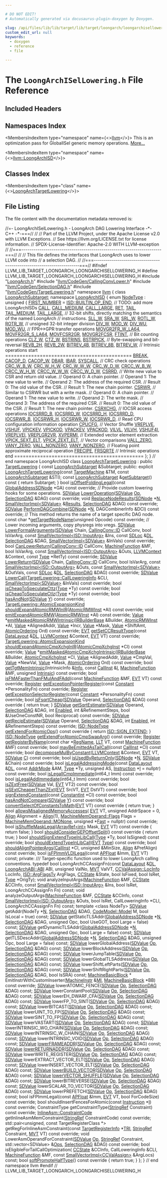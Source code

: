 ```yaml
---

# DO NOT EDIT!
# Automatically generated via docusaurus-plugin-doxygen by Doxygen.

slug: /api/files/lib/lib/target/lib/target/loongarch/loongarchisellowering-h
custom_edit_url: null
keywords:
  - doxygen
  - reference
  - file

---
```





# The `LoongArchISelLowering.h` File Reference

<DoxygenPage pluginConfig={pluginConfig}>



## Included Headers

<IncludesList>
<IncludesListItem
  filePath="LoongArch.h"
  permalink="/docs/api/files/lib/lib/target/lib/target/loongarch/loongarch-h"
  isLocal="true" />
<IncludesListItem
  filePath="llvm/CodeGen/CallingConvLower.h"
  permalink="/docs/api/files/include/include/llvm/include/llvm/codegen/callingconvlower-h"
  isLocal="true" />
<IncludesListItem
  filePath="llvm/CodeGen/SelectionDAG.h"
  permalink="/docs/api/files/include/include/llvm/include/llvm/codegen/selectiondag-h"
  isLocal="true" />
<IncludesListItem
  filePath="llvm/CodeGen/TargetLowering.h"
  permalink="/docs/api/files/include/include/llvm/include/llvm/codegen/targetlowering-h"
  isLocal="true" />
</IncludesList>

## Namespaces Index

<MembersIndex>

<MembersIndexItem
  type="namespace"
  name={<><a href="/docs/api/namespaces/llvm">llvm</a></>}>
This is an optimization pass for GlobalISel generic memory operations. <a href="/docs/api/namespaces/llvm/#details">More...</a>
</MembersIndexItem>

<MembersIndexItem
  type="namespace"
  name={<><a href="/docs/api/namespaces/llvm/loongarchisd">llvm::LoongArchISD</a></>}>
</MembersIndexItem>

</MembersIndex>

## Classes Index

<MembersIndex>

<MembersIndexItem
  type="class"
  name={<><a href="/docs/api/classes/llvm/loongarchtargetlowering">LoongArchTargetLowering</a></>}>
</MembersIndexItem>

</MembersIndex>


## File Listing

The file content with the documentation metadata removed is:

<ProgramListing>

<Link id="l00001" /><CodeLine lineNumber="1"><Highlight kind="comment">//=- LoongArchISelLowering.h - LoongArch DAG Lowering Interface -&#42;- C++ -&#42;-===//</Highlight><Highlight kind="normal"></Highlight></CodeLine>
<Link id="l00002" /><CodeLine lineNumber="2"><Highlight kind="normal"></Highlight><Highlight kind="comment">//</Highlight><Highlight kind="normal"></Highlight></CodeLine>
<Link id="l00003" /><CodeLine lineNumber="3"><Highlight kind="normal"></Highlight><Highlight kind="comment">// Part of the LLVM Project, under the Apache License v2.0 with LLVM Exceptions.</Highlight><Highlight kind="normal"></Highlight></CodeLine>
<Link id="l00004" /><CodeLine lineNumber="4"><Highlight kind="normal"></Highlight><Highlight kind="comment">// See https://llvm.org/LICENSE.txt for license information.</Highlight><Highlight kind="normal"></Highlight></CodeLine>
<Link id="l00005" /><CodeLine lineNumber="5"><Highlight kind="normal"></Highlight><Highlight kind="comment">// SPDX-License-Identifier: Apache-2.0 WITH LLVM-exception</Highlight><Highlight kind="normal"></Highlight></CodeLine>
<Link id="l00006" /><CodeLine lineNumber="6"><Highlight kind="normal"></Highlight><Highlight kind="comment">//</Highlight><Highlight kind="normal"></Highlight></CodeLine>
<Link id="l00007" /><CodeLine lineNumber="7"><Highlight kind="normal"></Highlight><Highlight kind="comment">//===----------------------------------------------------------------------===//</Highlight><Highlight kind="normal"></Highlight></CodeLine>
<Link id="l00008" /><CodeLine lineNumber="8"><Highlight kind="normal"></Highlight><Highlight kind="comment">//</Highlight><Highlight kind="normal"></Highlight></CodeLine>
<Link id="l00009" /><CodeLine lineNumber="9"><Highlight kind="normal"></Highlight><Highlight kind="comment">// This file defines the interfaces that LoongArch uses to lower LLVM code into</Highlight><Highlight kind="normal"></Highlight></CodeLine>
<Link id="l00010" /><CodeLine lineNumber="10"><Highlight kind="normal"></Highlight><Highlight kind="comment">// a selection DAG.</Highlight><Highlight kind="normal"></Highlight></CodeLine>
<Link id="l00011" /><CodeLine lineNumber="11"><Highlight kind="normal"></Highlight><Highlight kind="comment">//</Highlight><Highlight kind="normal"></Highlight></CodeLine>
<Link id="l00012" /><CodeLine lineNumber="12"><Highlight kind="normal"></Highlight><Highlight kind="comment">//===----------------------------------------------------------------------===//</Highlight><Highlight kind="normal"></Highlight></CodeLine>
<Link id="l00013" /><CodeLine lineNumber="13"><Highlight kind="normal"></Highlight></CodeLine>
<Link id="l00014" /><CodeLine lineNumber="14"><Highlight kind="normal"></Highlight><Highlight kind="preprocessor">#ifndef LLVM&#95;LIB&#95;TARGET&#95;LOONGARCH&#95;LOONGARCHISELLOWERING&#95;H</Highlight><Highlight kind="normal"></Highlight></CodeLine>
<Link id="l00015" /><CodeLine lineNumber="15"><Highlight kind="normal"></Highlight><Highlight kind="preprocessor">#define LLVM&#95;LIB&#95;TARGET&#95;LOONGARCH&#95;LOONGARCHISELLOWERING&#95;H</Highlight><Highlight kind="normal"></Highlight></CodeLine>
<Link id="l00016" /><CodeLine lineNumber="16"><Highlight kind="normal"></Highlight></CodeLine>
<Link id="l00017" /><CodeLine lineNumber="17"><Highlight kind="normal"></Highlight><Highlight kind="preprocessor">#include &quot;<a href="/docs/api/files/lib/lib/target/lib/target/loongarch/loongarch-h">LoongArch.h</a>&quot;</Highlight><Highlight kind="normal"></Highlight></CodeLine>
<Link id="l00018" /><CodeLine lineNumber="18"><Highlight kind="normal"></Highlight><Highlight kind="preprocessor">#include &quot;<a href="/docs/api/files/include/include/llvm/include/llvm/codegen/callingconvlower-h">llvm/CodeGen/CallingConvLower.h</a>&quot;</Highlight><Highlight kind="normal"></Highlight></CodeLine>
<Link id="l00019" /><CodeLine lineNumber="19"><Highlight kind="normal"></Highlight><Highlight kind="preprocessor">#include &quot;<a href="/docs/api/files/include/include/llvm/include/llvm/codegen/selectiondag-h">llvm/CodeGen/SelectionDAG.h</a>&quot;</Highlight><Highlight kind="normal"></Highlight></CodeLine>
<Link id="l00020" /><CodeLine lineNumber="20"><Highlight kind="normal"></Highlight><Highlight kind="preprocessor">#include &quot;<a href="/docs/api/files/include/include/llvm/include/llvm/codegen/targetlowering-h">llvm/CodeGen/TargetLowering.h</a>&quot;</Highlight><Highlight kind="normal"></Highlight></CodeLine>
<Link id="l00021" /><CodeLine lineNumber="21"><Highlight kind="normal"></Highlight></CodeLine>
<Link id="l00022" /><CodeLine lineNumber="22"><Highlight kind="normal"></Highlight><Highlight kind="keyword">namespace </Highlight><Highlight kind="normal"><a href="/docs/api/namespaces/llvm">llvm</a> &#123;</Highlight></CodeLine>
<Link id="l00023" /><CodeLine lineNumber="23"><Highlight kind="normal"></Highlight><Highlight kind="keyword">class </Highlight><Highlight kind="normal"><a href="/docs/api/classes/llvm/loongarchsubtarget">LoongArchSubtarget</a>;</Highlight></CodeLine>
<Link id="l00024" /><CodeLine lineNumber="24" lineLink="/docs/api/namespaces/llvm/loongarchisd"><Highlight kind="normal"></Highlight><Highlight kind="keyword">namespace </Highlight><Highlight kind="normal"><a href="/docs/api/namespaces/llvm/loongarchisd">LoongArchISD</a> &#123;</Highlight></CodeLine>
<Link id="l00025" /><CodeLine lineNumber="25" lineLink="/docs/api/namespaces/llvm/loongarchisd/#a16e44310c7754d9aa2f8ef078680173d"><Highlight kind="normal"></Highlight><Highlight kind="keyword">enum</Highlight><Highlight kind="normal"> <a href="/docs/api/namespaces/llvm/loongarchisd/#a16e44310c7754d9aa2f8ef078680173d">NodeType</a> : </Highlight><Highlight kind="keywordtype">unsigned</Highlight><Highlight kind="normal"> &#123;</Highlight></CodeLine>
<Link id="l00026" /><CodeLine lineNumber="26" lineLink="/docs/api/namespaces/llvm/loongarchisd/#a16e44310c7754d9aa2f8ef078680173daa9409a153dcb4da4dd167053ce07b78e"><Highlight kind="normal">  <a href="/docs/api/namespaces/llvm/loongarchisd/#a16e44310c7754d9aa2f8ef078680173daa9409a153dcb4da4dd167053ce07b78e">FIRST&#95;NUMBER</a> = <a href="/docs/api/namespaces/llvm/isd/#a22ea9cec080dd5f4f47ba234c2f59110a477ef80c70c7359199eace0e5d3133b1">ISD::BUILTIN&#95;OP&#95;END</a>,</Highlight></CodeLine>
<Link id="l00027" /><CodeLine lineNumber="27"><Highlight kind="normal"></Highlight></CodeLine>
<Link id="l00028" /><CodeLine lineNumber="28"><Highlight kind="normal">  </Highlight><Highlight kind="comment">// TODO: add more LoongArchISDs</Highlight><Highlight kind="normal"></Highlight></CodeLine>
<Link id="l00029" /><CodeLine lineNumber="29" lineLink="/docs/api/namespaces/llvm/loongarchisd/#a16e44310c7754d9aa2f8ef078680173daea7e732b7ad28bd5de4822cbcbe21424"><Highlight kind="normal">  <a href="/docs/api/namespaces/llvm/loongarchisd/#a16e44310c7754d9aa2f8ef078680173daea7e732b7ad28bd5de4822cbcbe21424">CALL</a>,</Highlight></CodeLine>
<Link id="l00030" /><CodeLine lineNumber="30" lineLink="/docs/api/namespaces/llvm/loongarchisd/#a16e44310c7754d9aa2f8ef078680173da9e54be457abe8f04aa81e8214b17eca2"><Highlight kind="normal">  <a href="/docs/api/namespaces/llvm/loongarchisd/#a16e44310c7754d9aa2f8ef078680173da9e54be457abe8f04aa81e8214b17eca2">CALL&#95;MEDIUM</a>,</Highlight></CodeLine>
<Link id="l00031" /><CodeLine lineNumber="31" lineLink="/docs/api/namespaces/llvm/loongarchisd/#a16e44310c7754d9aa2f8ef078680173da995de542569efd8aeffa340e606fe7e3"><Highlight kind="normal">  <a href="/docs/api/namespaces/llvm/loongarchisd/#a16e44310c7754d9aa2f8ef078680173da995de542569efd8aeffa340e606fe7e3">CALL&#95;LARGE</a>,</Highlight></CodeLine>
<Link id="l00032" /><CodeLine lineNumber="32" lineLink="/docs/api/namespaces/llvm/loongarchisd/#a16e44310c7754d9aa2f8ef078680173daef4e84dbabd85304b0ab5cb2b22d41f1"><Highlight kind="normal">  <a href="/docs/api/namespaces/llvm/loongarchisd/#a16e44310c7754d9aa2f8ef078680173daef4e84dbabd85304b0ab5cb2b22d41f1">RET</a>,</Highlight></CodeLine>
<Link id="l00033" /><CodeLine lineNumber="33" lineLink="/docs/api/namespaces/llvm/loongarchisd/#a16e44310c7754d9aa2f8ef078680173da53b1450373a01565b0598c3679e45b74"><Highlight kind="normal">  <a href="/docs/api/namespaces/llvm/loongarchisd/#a16e44310c7754d9aa2f8ef078680173da53b1450373a01565b0598c3679e45b74">TAIL</a>,</Highlight></CodeLine>
<Link id="l00034" /><CodeLine lineNumber="34" lineLink="/docs/api/namespaces/llvm/loongarchisd/#a16e44310c7754d9aa2f8ef078680173dadb4b2bff938bc0a222fb3f68d9a8742c"><Highlight kind="normal">  <a href="/docs/api/namespaces/llvm/loongarchisd/#a16e44310c7754d9aa2f8ef078680173dadb4b2bff938bc0a222fb3f68d9a8742c">TAIL&#95;MEDIUM</a>,</Highlight></CodeLine>
<Link id="l00035" /><CodeLine lineNumber="35" lineLink="/docs/api/namespaces/llvm/loongarchisd/#a16e44310c7754d9aa2f8ef078680173da5ca4184707b9b7c314b7213ba4206039"><Highlight kind="normal">  <a href="/docs/api/namespaces/llvm/loongarchisd/#a16e44310c7754d9aa2f8ef078680173da5ca4184707b9b7c314b7213ba4206039">TAIL&#95;LARGE</a>,</Highlight></CodeLine>
<Link id="l00036" /><CodeLine lineNumber="36"><Highlight kind="normal"></Highlight></CodeLine>
<Link id="l00037" /><CodeLine lineNumber="37"><Highlight kind="normal">  </Highlight><Highlight kind="comment">// 32-bit shifts, directly matching the semantics of the named LoongArch</Highlight><Highlight kind="normal"></Highlight></CodeLine>
<Link id="l00038" /><CodeLine lineNumber="38"><Highlight kind="normal">  </Highlight><Highlight kind="comment">// instructions.</Highlight><Highlight kind="normal"></Highlight></CodeLine>
<Link id="l00039" /><CodeLine lineNumber="39" lineLink="/docs/api/namespaces/llvm/loongarchisd/#a16e44310c7754d9aa2f8ef078680173da3d64e3958ac74aa715a82fbd2783caf3"><Highlight kind="normal">  <a href="/docs/api/namespaces/llvm/loongarchisd/#a16e44310c7754d9aa2f8ef078680173da3d64e3958ac74aa715a82fbd2783caf3">SLL&#95;W</a>,</Highlight></CodeLine>
<Link id="l00040" /><CodeLine lineNumber="40" lineLink="/docs/api/namespaces/llvm/loongarchisd/#a16e44310c7754d9aa2f8ef078680173da7627befae1ce072327ebb2e75641f99d"><Highlight kind="normal">  <a href="/docs/api/namespaces/llvm/loongarchisd/#a16e44310c7754d9aa2f8ef078680173da7627befae1ce072327ebb2e75641f99d">SRA&#95;W</a>,</Highlight></CodeLine>
<Link id="l00041" /><CodeLine lineNumber="41" lineLink="/docs/api/namespaces/llvm/loongarchisd/#a16e44310c7754d9aa2f8ef078680173da8b3116bbd1f7982ce8b1b33f68aa2843"><Highlight kind="normal">  <a href="/docs/api/namespaces/llvm/loongarchisd/#a16e44310c7754d9aa2f8ef078680173da8b3116bbd1f7982ce8b1b33f68aa2843">SRL&#95;W</a>,</Highlight></CodeLine>
<Link id="l00042" /><CodeLine lineNumber="42"><Highlight kind="normal"></Highlight></CodeLine>
<Link id="l00043" /><CodeLine lineNumber="43" lineLink="/docs/api/namespaces/llvm/loongarchisd/#a16e44310c7754d9aa2f8ef078680173da745a6a028e3b1bc0264e9e59601ae736"><Highlight kind="normal">  <a href="/docs/api/namespaces/llvm/loongarchisd/#a16e44310c7754d9aa2f8ef078680173da745a6a028e3b1bc0264e9e59601ae736">ROTL&#95;W</a>,</Highlight></CodeLine>
<Link id="l00044" /><CodeLine lineNumber="44" lineLink="/docs/api/namespaces/llvm/loongarchisd/#a16e44310c7754d9aa2f8ef078680173da7d9e05bba71a558f4059d7ce968f2b27"><Highlight kind="normal">  <a href="/docs/api/namespaces/llvm/loongarchisd/#a16e44310c7754d9aa2f8ef078680173da7d9e05bba71a558f4059d7ce968f2b27">ROTR&#95;W</a>,</Highlight></CodeLine>
<Link id="l00045" /><CodeLine lineNumber="45"><Highlight kind="normal"></Highlight></CodeLine>
<Link id="l00046" /><CodeLine lineNumber="46"><Highlight kind="normal">  </Highlight><Highlight kind="comment">// unsigned 32-bit integer division</Highlight><Highlight kind="normal"></Highlight></CodeLine>
<Link id="l00047" /><CodeLine lineNumber="47" lineLink="/docs/api/namespaces/llvm/loongarchisd/#a16e44310c7754d9aa2f8ef078680173dabb487673238b678c64d7604228efc69c"><Highlight kind="normal">  <a href="/docs/api/namespaces/llvm/loongarchisd/#a16e44310c7754d9aa2f8ef078680173dabb487673238b678c64d7604228efc69c">DIV&#95;W</a>,</Highlight></CodeLine>
<Link id="l00048" /><CodeLine lineNumber="48" lineLink="/docs/api/namespaces/llvm/loongarchisd/#a16e44310c7754d9aa2f8ef078680173da72ef6399f346ea7d6522991771d3ab96"><Highlight kind="normal">  <a href="/docs/api/namespaces/llvm/loongarchisd/#a16e44310c7754d9aa2f8ef078680173da72ef6399f346ea7d6522991771d3ab96">MOD&#95;W</a>,</Highlight></CodeLine>
<Link id="l00049" /><CodeLine lineNumber="49" lineLink="/docs/api/namespaces/llvm/loongarchisd/#a16e44310c7754d9aa2f8ef078680173daf6d70d5108279959c2cd93c7d9d3e365"><Highlight kind="normal">  <a href="/docs/api/namespaces/llvm/loongarchisd/#a16e44310c7754d9aa2f8ef078680173daf6d70d5108279959c2cd93c7d9d3e365">DIV&#95;WU</a>,</Highlight></CodeLine>
<Link id="l00050" /><CodeLine lineNumber="50" lineLink="/docs/api/namespaces/llvm/loongarchisd/#a16e44310c7754d9aa2f8ef078680173dafd63c389cac07eafb5003dd74d0776f6"><Highlight kind="normal">  <a href="/docs/api/namespaces/llvm/loongarchisd/#a16e44310c7754d9aa2f8ef078680173dafd63c389cac07eafb5003dd74d0776f6">MOD&#95;WU</a>,</Highlight></CodeLine>
<Link id="l00051" /><CodeLine lineNumber="51"><Highlight kind="normal"></Highlight></CodeLine>
<Link id="l00052" /><CodeLine lineNumber="52"><Highlight kind="normal">  </Highlight><Highlight kind="comment">// FPR&lt;-&gt;GPR transfer operations</Highlight><Highlight kind="normal"></Highlight></CodeLine>
<Link id="l00053" /><CodeLine lineNumber="53" lineLink="/docs/api/namespaces/llvm/loongarchisd/#a16e44310c7754d9aa2f8ef078680173dab3deaf5c0d8d1750eca89c8f2b3fd6d6"><Highlight kind="normal">  <a href="/docs/api/namespaces/llvm/loongarchisd/#a16e44310c7754d9aa2f8ef078680173dab3deaf5c0d8d1750eca89c8f2b3fd6d6">MOVGR2FR&#95;W&#95;LA64</a>,</Highlight></CodeLine>
<Link id="l00054" /><CodeLine lineNumber="54" lineLink="/docs/api/namespaces/llvm/loongarchisd/#a16e44310c7754d9aa2f8ef078680173dab3d99ae88997dab6593c4e44acfefb7b"><Highlight kind="normal">  <a href="/docs/api/namespaces/llvm/loongarchisd/#a16e44310c7754d9aa2f8ef078680173dab3d99ae88997dab6593c4e44acfefb7b">MOVFR2GR&#95;S&#95;LA64</a>,</Highlight></CodeLine>
<Link id="l00055" /><CodeLine lineNumber="55" lineLink="/docs/api/namespaces/llvm/loongarchisd/#a16e44310c7754d9aa2f8ef078680173da2d832b2ed68ba866279ed35d6eba4e82"><Highlight kind="normal">  <a href="/docs/api/namespaces/llvm/loongarchisd/#a16e44310c7754d9aa2f8ef078680173da2d832b2ed68ba866279ed35d6eba4e82">MOVFCSR2GR</a>,</Highlight></CodeLine>
<Link id="l00056" /><CodeLine lineNumber="56" lineLink="/docs/api/namespaces/llvm/loongarchisd/#a16e44310c7754d9aa2f8ef078680173da9ef49b549f293082eee0b2be4eedfe0d"><Highlight kind="normal">  <a href="/docs/api/namespaces/llvm/loongarchisd/#a16e44310c7754d9aa2f8ef078680173da9ef49b549f293082eee0b2be4eedfe0d">MOVGR2FCSR</a>,</Highlight></CodeLine>
<Link id="l00057" /><CodeLine lineNumber="57"><Highlight kind="normal"></Highlight></CodeLine>
<Link id="l00058" /><CodeLine lineNumber="58" lineLink="/docs/api/namespaces/llvm/loongarchisd/#a16e44310c7754d9aa2f8ef078680173da7c466bbc4d5a7ba227150e094771f3e0"><Highlight kind="normal">  <a href="/docs/api/namespaces/llvm/loongarchisd/#a16e44310c7754d9aa2f8ef078680173da7c466bbc4d5a7ba227150e094771f3e0">FTINT</a>,</Highlight></CodeLine>
<Link id="l00059" /><CodeLine lineNumber="59"><Highlight kind="normal"></Highlight></CodeLine>
<Link id="l00060" /><CodeLine lineNumber="60"><Highlight kind="normal">  </Highlight><Highlight kind="comment">// Bit counting operations</Highlight><Highlight kind="normal"></Highlight></CodeLine>
<Link id="l00061" /><CodeLine lineNumber="61" lineLink="/docs/api/namespaces/llvm/loongarchisd/#a16e44310c7754d9aa2f8ef078680173da2cdc10496ddd8976f00069295ec57cf4"><Highlight kind="normal">  <a href="/docs/api/namespaces/llvm/loongarchisd/#a16e44310c7754d9aa2f8ef078680173da2cdc10496ddd8976f00069295ec57cf4">CLZ&#95;W</a>,</Highlight></CodeLine>
<Link id="l00062" /><CodeLine lineNumber="62" lineLink="/docs/api/namespaces/llvm/loongarchisd/#a16e44310c7754d9aa2f8ef078680173da6ff6b5077e0f0ae40c69088f340d5b8a"><Highlight kind="normal">  <a href="/docs/api/namespaces/llvm/loongarchisd/#a16e44310c7754d9aa2f8ef078680173da6ff6b5077e0f0ae40c69088f340d5b8a">CTZ&#95;W</a>,</Highlight></CodeLine>
<Link id="l00063" /><CodeLine lineNumber="63"><Highlight kind="normal"></Highlight></CodeLine>
<Link id="l00064" /><CodeLine lineNumber="64" lineLink="/docs/api/namespaces/llvm/loongarchisd/#a16e44310c7754d9aa2f8ef078680173da5ae216e744fd6c5d92686d129f73ce49"><Highlight kind="normal">  <a href="/docs/api/namespaces/llvm/loongarchisd/#a16e44310c7754d9aa2f8ef078680173da5ae216e744fd6c5d92686d129f73ce49">BSTRINS</a>,</Highlight></CodeLine>
<Link id="l00065" /><CodeLine lineNumber="65" lineLink="/docs/api/namespaces/llvm/loongarchisd/#a16e44310c7754d9aa2f8ef078680173da07d733e4465dddd4317a2c20527166cc"><Highlight kind="normal">  <a href="/docs/api/namespaces/llvm/loongarchisd/#a16e44310c7754d9aa2f8ef078680173da07d733e4465dddd4317a2c20527166cc">BSTRPICK</a>,</Highlight></CodeLine>
<Link id="l00066" /><CodeLine lineNumber="66"><Highlight kind="normal"></Highlight></CodeLine>
<Link id="l00067" /><CodeLine lineNumber="67"><Highlight kind="normal">  </Highlight><Highlight kind="comment">// Byte-swapping and bit-reversal</Highlight><Highlight kind="normal"></Highlight></CodeLine>
<Link id="l00068" /><CodeLine lineNumber="68" lineLink="/docs/api/namespaces/llvm/loongarchisd/#a16e44310c7754d9aa2f8ef078680173da2378eaa2a4dfe9ad0d87733456df7b9f"><Highlight kind="normal">  <a href="/docs/api/namespaces/llvm/loongarchisd/#a16e44310c7754d9aa2f8ef078680173da2378eaa2a4dfe9ad0d87733456df7b9f">REVB&#95;2H</a>,</Highlight></CodeLine>
<Link id="l00069" /><CodeLine lineNumber="69" lineLink="/docs/api/namespaces/llvm/loongarchisd/#a16e44310c7754d9aa2f8ef078680173da5e1fbdb336d9a092ae95c49c23eaa95b"><Highlight kind="normal">  <a href="/docs/api/namespaces/llvm/loongarchisd/#a16e44310c7754d9aa2f8ef078680173da5e1fbdb336d9a092ae95c49c23eaa95b">REVB&#95;2W</a>,</Highlight></CodeLine>
<Link id="l00070" /><CodeLine lineNumber="70" lineLink="/docs/api/namespaces/llvm/loongarchisd/#a16e44310c7754d9aa2f8ef078680173da6099f35e3a2fe882620fd5ee87687d70"><Highlight kind="normal">  <a href="/docs/api/namespaces/llvm/loongarchisd/#a16e44310c7754d9aa2f8ef078680173da6099f35e3a2fe882620fd5ee87687d70">BITREV&#95;4B</a>,</Highlight></CodeLine>
<Link id="l00071" /><CodeLine lineNumber="71" lineLink="/docs/api/namespaces/llvm/loongarchisd/#a16e44310c7754d9aa2f8ef078680173da425c26740bc50eb88089040f1912fe7d"><Highlight kind="normal">  <a href="/docs/api/namespaces/llvm/loongarchisd/#a16e44310c7754d9aa2f8ef078680173da425c26740bc50eb88089040f1912fe7d">BITREV&#95;8B</a>,</Highlight></CodeLine>
<Link id="l00072" /><CodeLine lineNumber="72" lineLink="/docs/api/namespaces/llvm/loongarchisd/#a16e44310c7754d9aa2f8ef078680173dafd69c1352cb6f9c53c74cca401982531"><Highlight kind="normal">  <a href="/docs/api/namespaces/llvm/loongarchisd/#a16e44310c7754d9aa2f8ef078680173dafd69c1352cb6f9c53c74cca401982531">BITREV&#95;W</a>,</Highlight></CodeLine>
<Link id="l00073" /><CodeLine lineNumber="73"><Highlight kind="normal"></Highlight></CodeLine>
<Link id="l00074" /><CodeLine lineNumber="74"><Highlight kind="normal">  </Highlight><Highlight kind="comment">// Intrinsic operations start ============================================</Highlight><Highlight kind="normal"></Highlight></CodeLine>
<Link id="l00075" /><CodeLine lineNumber="75" lineLink="/docs/api/namespaces/llvm/loongarchisd/#a16e44310c7754d9aa2f8ef078680173da96bfa62ff39817b36cc131df2902d882"><Highlight kind="normal">  <a href="/docs/api/namespaces/llvm/loongarchisd/#a16e44310c7754d9aa2f8ef078680173da96bfa62ff39817b36cc131df2902d882">BREAK</a>,</Highlight></CodeLine>
<Link id="l00076" /><CodeLine lineNumber="76" lineLink="/docs/api/namespaces/llvm/loongarchisd/#a16e44310c7754d9aa2f8ef078680173dad389dc62e8340658e402611dee2e0dc4"><Highlight kind="normal">  <a href="/docs/api/namespaces/llvm/loongarchisd/#a16e44310c7754d9aa2f8ef078680173dad389dc62e8340658e402611dee2e0dc4">CACOP&#95;D</a>,</Highlight></CodeLine>
<Link id="l00077" /><CodeLine lineNumber="77" lineLink="/docs/api/namespaces/llvm/loongarchisd/#a16e44310c7754d9aa2f8ef078680173da8c0414712618617efe3552b67a391e4f"><Highlight kind="normal">  <a href="/docs/api/namespaces/llvm/loongarchisd/#a16e44310c7754d9aa2f8ef078680173da8c0414712618617efe3552b67a391e4f">CACOP&#95;W</a>,</Highlight></CodeLine>
<Link id="l00078" /><CodeLine lineNumber="78" lineLink="/docs/api/namespaces/llvm/loongarchisd/#a16e44310c7754d9aa2f8ef078680173da816f2d5f6abe9b794fc3f52064e825f9"><Highlight kind="normal">  <a href="/docs/api/namespaces/llvm/loongarchisd/#a16e44310c7754d9aa2f8ef078680173da816f2d5f6abe9b794fc3f52064e825f9">DBAR</a>,</Highlight></CodeLine>
<Link id="l00079" /><CodeLine lineNumber="79" lineLink="/docs/api/namespaces/llvm/loongarchisd/#a16e44310c7754d9aa2f8ef078680173da29f6236a5a4fe7a7041a91f52d244689"><Highlight kind="normal">  <a href="/docs/api/namespaces/llvm/loongarchisd/#a16e44310c7754d9aa2f8ef078680173da29f6236a5a4fe7a7041a91f52d244689">IBAR</a>,</Highlight></CodeLine>
<Link id="l00080" /><CodeLine lineNumber="80" lineLink="/docs/api/namespaces/llvm/loongarchisd/#a16e44310c7754d9aa2f8ef078680173dac3b4c91b2dd28d014b0d81601d43584b"><Highlight kind="normal">  <a href="/docs/api/namespaces/llvm/loongarchisd/#a16e44310c7754d9aa2f8ef078680173dac3b4c91b2dd28d014b0d81601d43584b">SYSCALL</a>,</Highlight></CodeLine>
<Link id="l00081" /><CodeLine lineNumber="81"><Highlight kind="normal"></Highlight></CodeLine>
<Link id="l00082" /><CodeLine lineNumber="82"><Highlight kind="normal">  </Highlight><Highlight kind="comment">// CRC check operations</Highlight><Highlight kind="normal"></Highlight></CodeLine>
<Link id="l00083" /><CodeLine lineNumber="83" lineLink="/docs/api/namespaces/llvm/loongarchisd/#a16e44310c7754d9aa2f8ef078680173dab0388df0e109f74c438e59a5eec64656"><Highlight kind="normal">  <a href="/docs/api/namespaces/llvm/loongarchisd/#a16e44310c7754d9aa2f8ef078680173dab0388df0e109f74c438e59a5eec64656">CRC&#95;W&#95;B&#95;W</a>,</Highlight></CodeLine>
<Link id="l00084" /><CodeLine lineNumber="84" lineLink="/docs/api/namespaces/llvm/loongarchisd/#a16e44310c7754d9aa2f8ef078680173dae5aa62d4289a9bb8450eb25257d65ba3"><Highlight kind="normal">  <a href="/docs/api/namespaces/llvm/loongarchisd/#a16e44310c7754d9aa2f8ef078680173dae5aa62d4289a9bb8450eb25257d65ba3">CRC&#95;W&#95;H&#95;W</a>,</Highlight></CodeLine>
<Link id="l00085" /><CodeLine lineNumber="85" lineLink="/docs/api/namespaces/llvm/loongarchisd/#a16e44310c7754d9aa2f8ef078680173dac7150652d3b1dbe317d8351c66d02a03"><Highlight kind="normal">  <a href="/docs/api/namespaces/llvm/loongarchisd/#a16e44310c7754d9aa2f8ef078680173dac7150652d3b1dbe317d8351c66d02a03">CRC&#95;W&#95;W&#95;W</a>,</Highlight></CodeLine>
<Link id="l00086" /><CodeLine lineNumber="86" lineLink="/docs/api/namespaces/llvm/loongarchisd/#a16e44310c7754d9aa2f8ef078680173dafad00edd30940f1a1536e381dc484924"><Highlight kind="normal">  <a href="/docs/api/namespaces/llvm/loongarchisd/#a16e44310c7754d9aa2f8ef078680173dafad00edd30940f1a1536e381dc484924">CRC&#95;W&#95;D&#95;W</a>,</Highlight></CodeLine>
<Link id="l00087" /><CodeLine lineNumber="87" lineLink="/docs/api/namespaces/llvm/loongarchisd/#a16e44310c7754d9aa2f8ef078680173da4de271cfd6f2eedec8c89ae7a1cd7ecc"><Highlight kind="normal">  <a href="/docs/api/namespaces/llvm/loongarchisd/#a16e44310c7754d9aa2f8ef078680173da4de271cfd6f2eedec8c89ae7a1cd7ecc">CRCC&#95;W&#95;B&#95;W</a>,</Highlight></CodeLine>
<Link id="l00088" /><CodeLine lineNumber="88" lineLink="/docs/api/namespaces/llvm/loongarchisd/#a16e44310c7754d9aa2f8ef078680173da9f5e3cf1580911129d1c3fd16267889d"><Highlight kind="normal">  <a href="/docs/api/namespaces/llvm/loongarchisd/#a16e44310c7754d9aa2f8ef078680173da9f5e3cf1580911129d1c3fd16267889d">CRCC&#95;W&#95;H&#95;W</a>,</Highlight></CodeLine>
<Link id="l00089" /><CodeLine lineNumber="89" lineLink="/docs/api/namespaces/llvm/loongarchisd/#a16e44310c7754d9aa2f8ef078680173da573213288ed334850c672c46fd211fc8"><Highlight kind="normal">  <a href="/docs/api/namespaces/llvm/loongarchisd/#a16e44310c7754d9aa2f8ef078680173da573213288ed334850c672c46fd211fc8">CRCC&#95;W&#95;W&#95;W</a>,</Highlight></CodeLine>
<Link id="l00090" /><CodeLine lineNumber="90" lineLink="/docs/api/namespaces/llvm/loongarchisd/#a16e44310c7754d9aa2f8ef078680173da2f508043d334b5c8ba9915dfc39dc431"><Highlight kind="normal">  <a href="/docs/api/namespaces/llvm/loongarchisd/#a16e44310c7754d9aa2f8ef078680173da2f508043d334b5c8ba9915dfc39dc431">CRCC&#95;W&#95;D&#95;W</a>,</Highlight></CodeLine>
<Link id="l00091" /><CodeLine lineNumber="91"><Highlight kind="normal"></Highlight></CodeLine>
<Link id="l00092" /><CodeLine lineNumber="92" lineLink="/docs/api/namespaces/llvm/loongarchisd/#a16e44310c7754d9aa2f8ef078680173daf3a2de25eaa2b291b53217107644c140"><Highlight kind="normal">  <a href="/docs/api/namespaces/llvm/loongarchisd/#a16e44310c7754d9aa2f8ef078680173daf3a2de25eaa2b291b53217107644c140">CSRRD</a>,</Highlight></CodeLine>
<Link id="l00093" /><CodeLine lineNumber="93"><Highlight kind="normal"></Highlight></CodeLine>
<Link id="l00094" /><CodeLine lineNumber="94"><Highlight kind="normal">  </Highlight><Highlight kind="comment">// Write new value to CSR and return old value.</Highlight><Highlight kind="normal"></Highlight></CodeLine>
<Link id="l00095" /><CodeLine lineNumber="95"><Highlight kind="normal">  </Highlight><Highlight kind="comment">// Operand 0: A chain pointer.</Highlight><Highlight kind="normal"></Highlight></CodeLine>
<Link id="l00096" /><CodeLine lineNumber="96"><Highlight kind="normal">  </Highlight><Highlight kind="comment">// Operand 1: The new value to write.</Highlight><Highlight kind="normal"></Highlight></CodeLine>
<Link id="l00097" /><CodeLine lineNumber="97"><Highlight kind="normal">  </Highlight><Highlight kind="comment">// Operand 2: The address of the required CSR.</Highlight><Highlight kind="normal"></Highlight></CodeLine>
<Link id="l00098" /><CodeLine lineNumber="98"><Highlight kind="normal">  </Highlight><Highlight kind="comment">// Result 0: The old value of the CSR.</Highlight><Highlight kind="normal"></Highlight></CodeLine>
<Link id="l00099" /><CodeLine lineNumber="99"><Highlight kind="normal">  </Highlight><Highlight kind="comment">// Result 1: The new chain pointer.</Highlight><Highlight kind="normal"></Highlight></CodeLine>
<Link id="l00100" /><CodeLine lineNumber="100" lineLink="/docs/api/namespaces/llvm/loongarchisd/#a16e44310c7754d9aa2f8ef078680173da276d956ade33407a64a64f9742c3084c"><Highlight kind="normal">  <a href="/docs/api/namespaces/llvm/loongarchisd/#a16e44310c7754d9aa2f8ef078680173da276d956ade33407a64a64f9742c3084c">CSRWR</a>,</Highlight></CodeLine>
<Link id="l00101" /><CodeLine lineNumber="101"><Highlight kind="normal"></Highlight></CodeLine>
<Link id="l00102" /><CodeLine lineNumber="102"><Highlight kind="normal">  </Highlight><Highlight kind="comment">// Similar to CSRWR but with a write mask.</Highlight><Highlight kind="normal"></Highlight></CodeLine>
<Link id="l00103" /><CodeLine lineNumber="103"><Highlight kind="normal">  </Highlight><Highlight kind="comment">// Operand 0: A chain pointer.</Highlight><Highlight kind="normal"></Highlight></CodeLine>
<Link id="l00104" /><CodeLine lineNumber="104"><Highlight kind="normal">  </Highlight><Highlight kind="comment">// Operand 1: The new value to write.</Highlight><Highlight kind="normal"></Highlight></CodeLine>
<Link id="l00105" /><CodeLine lineNumber="105"><Highlight kind="normal">  </Highlight><Highlight kind="comment">// Operand 2: The write mask.</Highlight><Highlight kind="normal"></Highlight></CodeLine>
<Link id="l00106" /><CodeLine lineNumber="106"><Highlight kind="normal">  </Highlight><Highlight kind="comment">// Operand 3: The address of the required CSR.</Highlight><Highlight kind="normal"></Highlight></CodeLine>
<Link id="l00107" /><CodeLine lineNumber="107"><Highlight kind="normal">  </Highlight><Highlight kind="comment">// Result 0: The old value of the CSR.</Highlight><Highlight kind="normal"></Highlight></CodeLine>
<Link id="l00108" /><CodeLine lineNumber="108"><Highlight kind="normal">  </Highlight><Highlight kind="comment">// Result 1: The new chain pointer.</Highlight><Highlight kind="normal"></Highlight></CodeLine>
<Link id="l00109" /><CodeLine lineNumber="109" lineLink="/docs/api/namespaces/llvm/loongarchisd/#a16e44310c7754d9aa2f8ef078680173da80ed9f3139f2e6424c8767738d99f6eb"><Highlight kind="normal">  <a href="/docs/api/namespaces/llvm/loongarchisd/#a16e44310c7754d9aa2f8ef078680173da80ed9f3139f2e6424c8767738d99f6eb">CSRXCHG</a>,</Highlight></CodeLine>
<Link id="l00110" /><CodeLine lineNumber="110"><Highlight kind="normal"></Highlight></CodeLine>
<Link id="l00111" /><CodeLine lineNumber="111"><Highlight kind="normal">  </Highlight><Highlight kind="comment">// IOCSR access operations</Highlight><Highlight kind="normal"></Highlight></CodeLine>
<Link id="l00112" /><CodeLine lineNumber="112" lineLink="/docs/api/namespaces/llvm/loongarchisd/#a16e44310c7754d9aa2f8ef078680173dabbdb870438763a750ea0f72ddafa5dae"><Highlight kind="normal">  <a href="/docs/api/namespaces/llvm/loongarchisd/#a16e44310c7754d9aa2f8ef078680173dabbdb870438763a750ea0f72ddafa5dae">IOCSRRD&#95;B</a>,</Highlight></CodeLine>
<Link id="l00113" /><CodeLine lineNumber="113" lineLink="/docs/api/namespaces/llvm/loongarchisd/#a16e44310c7754d9aa2f8ef078680173da7db0bd4f9163911c34dfb42b01175fe5"><Highlight kind="normal">  <a href="/docs/api/namespaces/llvm/loongarchisd/#a16e44310c7754d9aa2f8ef078680173da7db0bd4f9163911c34dfb42b01175fe5">IOCSRRD&#95;W</a>,</Highlight></CodeLine>
<Link id="l00114" /><CodeLine lineNumber="114" lineLink="/docs/api/namespaces/llvm/loongarchisd/#a16e44310c7754d9aa2f8ef078680173da8a26dee3fb18e22ebf062f7a87cb08ea"><Highlight kind="normal">  <a href="/docs/api/namespaces/llvm/loongarchisd/#a16e44310c7754d9aa2f8ef078680173da8a26dee3fb18e22ebf062f7a87cb08ea">IOCSRRD&#95;H</a>,</Highlight></CodeLine>
<Link id="l00115" /><CodeLine lineNumber="115" lineLink="/docs/api/namespaces/llvm/loongarchisd/#a16e44310c7754d9aa2f8ef078680173da976ebfec5bfd6cc814daad7cab16f99f"><Highlight kind="normal">  <a href="/docs/api/namespaces/llvm/loongarchisd/#a16e44310c7754d9aa2f8ef078680173da976ebfec5bfd6cc814daad7cab16f99f">IOCSRRD&#95;D</a>,</Highlight></CodeLine>
<Link id="l00116" /><CodeLine lineNumber="116" lineLink="/docs/api/namespaces/llvm/loongarchisd/#a16e44310c7754d9aa2f8ef078680173dabfae4cf1558208a3879af87c4221facf"><Highlight kind="normal">  <a href="/docs/api/namespaces/llvm/loongarchisd/#a16e44310c7754d9aa2f8ef078680173dabfae4cf1558208a3879af87c4221facf">IOCSRWR&#95;B</a>,</Highlight></CodeLine>
<Link id="l00117" /><CodeLine lineNumber="117" lineLink="/docs/api/namespaces/llvm/loongarchisd/#a16e44310c7754d9aa2f8ef078680173dac9225714fa939302bf0075db665a64be"><Highlight kind="normal">  <a href="/docs/api/namespaces/llvm/loongarchisd/#a16e44310c7754d9aa2f8ef078680173dac9225714fa939302bf0075db665a64be">IOCSRWR&#95;H</a>,</Highlight></CodeLine>
<Link id="l00118" /><CodeLine lineNumber="118" lineLink="/docs/api/namespaces/llvm/loongarchisd/#a16e44310c7754d9aa2f8ef078680173da274095654256757b9c0a1b1d7421360b"><Highlight kind="normal">  <a href="/docs/api/namespaces/llvm/loongarchisd/#a16e44310c7754d9aa2f8ef078680173da274095654256757b9c0a1b1d7421360b">IOCSRWR&#95;W</a>,</Highlight></CodeLine>
<Link id="l00119" /><CodeLine lineNumber="119" lineLink="/docs/api/namespaces/llvm/loongarchisd/#a16e44310c7754d9aa2f8ef078680173da7a87afd444898b441600cc1d2546f3d7"><Highlight kind="normal">  <a href="/docs/api/namespaces/llvm/loongarchisd/#a16e44310c7754d9aa2f8ef078680173da7a87afd444898b441600cc1d2546f3d7">IOCSRWR&#95;D</a>,</Highlight></CodeLine>
<Link id="l00120" /><CodeLine lineNumber="120"><Highlight kind="normal"></Highlight></CodeLine>
<Link id="l00121" /><CodeLine lineNumber="121"><Highlight kind="normal">  </Highlight><Highlight kind="comment">// Read CPU configuration information operation</Highlight><Highlight kind="normal"></Highlight></CodeLine>
<Link id="l00122" /><CodeLine lineNumber="122" lineLink="/docs/api/namespaces/llvm/loongarchisd/#a16e44310c7754d9aa2f8ef078680173da8c573ef6048d08099be7543585ad916f"><Highlight kind="normal">  <a href="/docs/api/namespaces/llvm/loongarchisd/#a16e44310c7754d9aa2f8ef078680173da8c573ef6048d08099be7543585ad916f">CPUCFG</a>,</Highlight></CodeLine>
<Link id="l00123" /><CodeLine lineNumber="123"><Highlight kind="normal"></Highlight></CodeLine>
<Link id="l00124" /><CodeLine lineNumber="124"><Highlight kind="normal">  </Highlight><Highlight kind="comment">// Vector Shuffle</Highlight><Highlight kind="normal"></Highlight></CodeLine>
<Link id="l00125" /><CodeLine lineNumber="125" lineLink="/docs/api/namespaces/llvm/loongarchisd/#a16e44310c7754d9aa2f8ef078680173da4a5ff0dd039b221ac2c5a5abfe03b643"><Highlight kind="normal">  <a href="/docs/api/namespaces/llvm/loongarchisd/#a16e44310c7754d9aa2f8ef078680173da4a5ff0dd039b221ac2c5a5abfe03b643">VREPLVE</a>,</Highlight></CodeLine>
<Link id="l00126" /><CodeLine lineNumber="126" lineLink="/docs/api/namespaces/llvm/loongarchisd/#a16e44310c7754d9aa2f8ef078680173daf0ed1c6a15d777de1a0bde9a00605ef4"><Highlight kind="normal">  <a href="/docs/api/namespaces/llvm/loongarchisd/#a16e44310c7754d9aa2f8ef078680173daf0ed1c6a15d777de1a0bde9a00605ef4">VSHUF</a>,</Highlight></CodeLine>
<Link id="l00127" /><CodeLine lineNumber="127" lineLink="/docs/api/namespaces/llvm/loongarchisd/#a16e44310c7754d9aa2f8ef078680173dac3b4fd375759aefa46f28c222540be3f"><Highlight kind="normal">  <a href="/docs/api/namespaces/llvm/loongarchisd/#a16e44310c7754d9aa2f8ef078680173dac3b4fd375759aefa46f28c222540be3f">VPICKEV</a>,</Highlight></CodeLine>
<Link id="l00128" /><CodeLine lineNumber="128" lineLink="/docs/api/namespaces/llvm/loongarchisd/#a16e44310c7754d9aa2f8ef078680173da67e10d4f3dff22af7cb2b87199fee975"><Highlight kind="normal">  <a href="/docs/api/namespaces/llvm/loongarchisd/#a16e44310c7754d9aa2f8ef078680173da67e10d4f3dff22af7cb2b87199fee975">VPICKOD</a>,</Highlight></CodeLine>
<Link id="l00129" /><CodeLine lineNumber="129" lineLink="/docs/api/namespaces/llvm/loongarchisd/#a16e44310c7754d9aa2f8ef078680173da0c63b5928e4b03b8b47a69e726edcbce"><Highlight kind="normal">  <a href="/docs/api/namespaces/llvm/loongarchisd/#a16e44310c7754d9aa2f8ef078680173da0c63b5928e4b03b8b47a69e726edcbce">VPACKEV</a>,</Highlight></CodeLine>
<Link id="l00130" /><CodeLine lineNumber="130" lineLink="/docs/api/namespaces/llvm/loongarchisd/#a16e44310c7754d9aa2f8ef078680173da0fe8816ade0ceae2d0b3b9a2dab5158e"><Highlight kind="normal">  <a href="/docs/api/namespaces/llvm/loongarchisd/#a16e44310c7754d9aa2f8ef078680173da0fe8816ade0ceae2d0b3b9a2dab5158e">VPACKOD</a>,</Highlight></CodeLine>
<Link id="l00131" /><CodeLine lineNumber="131" lineLink="/docs/api/namespaces/llvm/loongarchisd/#a16e44310c7754d9aa2f8ef078680173dae051213419b40873029b5c01234abffb"><Highlight kind="normal">  <a href="/docs/api/namespaces/llvm/loongarchisd/#a16e44310c7754d9aa2f8ef078680173dae051213419b40873029b5c01234abffb">VILVL</a>,</Highlight></CodeLine>
<Link id="l00132" /><CodeLine lineNumber="132" lineLink="/docs/api/namespaces/llvm/loongarchisd/#a16e44310c7754d9aa2f8ef078680173da58fa0ecc456ad423d7bf8c6b61a7e68a"><Highlight kind="normal">  <a href="/docs/api/namespaces/llvm/loongarchisd/#a16e44310c7754d9aa2f8ef078680173da58fa0ecc456ad423d7bf8c6b61a7e68a">VILVH</a>,</Highlight></CodeLine>
<Link id="l00133" /><CodeLine lineNumber="133" lineLink="/docs/api/namespaces/llvm/loongarchisd/#a16e44310c7754d9aa2f8ef078680173da92042f5c156fba8108f7a56ca0642550"><Highlight kind="normal">  <a href="/docs/api/namespaces/llvm/loongarchisd/#a16e44310c7754d9aa2f8ef078680173da92042f5c156fba8108f7a56ca0642550">VSHUF4I</a>,</Highlight></CodeLine>
<Link id="l00134" /><CodeLine lineNumber="134" lineLink="/docs/api/namespaces/llvm/loongarchisd/#a16e44310c7754d9aa2f8ef078680173da42e5aebace7a1a880fdea431020afa17"><Highlight kind="normal">  <a href="/docs/api/namespaces/llvm/loongarchisd/#a16e44310c7754d9aa2f8ef078680173da42e5aebace7a1a880fdea431020afa17">VREPLVEI</a>,</Highlight></CodeLine>
<Link id="l00135" /><CodeLine lineNumber="135" lineLink="/docs/api/namespaces/llvm/loongarchisd/#a16e44310c7754d9aa2f8ef078680173da6b291837dcecb1ac5242b0def87d3fd8"><Highlight kind="normal">  <a href="/docs/api/namespaces/llvm/loongarchisd/#a16e44310c7754d9aa2f8ef078680173da6b291837dcecb1ac5242b0def87d3fd8">VREPLGR2VR</a>,</Highlight></CodeLine>
<Link id="l00136" /><CodeLine lineNumber="136" lineLink="/docs/api/namespaces/llvm/loongarchisd/#a16e44310c7754d9aa2f8ef078680173dab017ef1fb859a0af55f62577f36bdc6b"><Highlight kind="normal">  <a href="/docs/api/namespaces/llvm/loongarchisd/#a16e44310c7754d9aa2f8ef078680173dab017ef1fb859a0af55f62577f36bdc6b">XVPERMI</a>,</Highlight></CodeLine>
<Link id="l00137" /><CodeLine lineNumber="137"><Highlight kind="normal"></Highlight></CodeLine>
<Link id="l00138" /><CodeLine lineNumber="138"><Highlight kind="normal">  </Highlight><Highlight kind="comment">// Extended vector element extraction</Highlight><Highlight kind="normal"></Highlight></CodeLine>
<Link id="l00139" /><CodeLine lineNumber="139" lineLink="/docs/api/namespaces/llvm/loongarchisd/#a16e44310c7754d9aa2f8ef078680173da559781f9a06a7eac7b1df3a5c4e0774e"><Highlight kind="normal">  <a href="/docs/api/namespaces/llvm/loongarchisd/#a16e44310c7754d9aa2f8ef078680173da559781f9a06a7eac7b1df3a5c4e0774e">VPICK&#95;SEXT&#95;ELT</a>,</Highlight></CodeLine>
<Link id="l00140" /><CodeLine lineNumber="140" lineLink="/docs/api/namespaces/llvm/loongarchisd/#a16e44310c7754d9aa2f8ef078680173dae1186f2a8f97f5dbc8524c0c8ab536c6"><Highlight kind="normal">  <a href="/docs/api/namespaces/llvm/loongarchisd/#a16e44310c7754d9aa2f8ef078680173dae1186f2a8f97f5dbc8524c0c8ab536c6">VPICK&#95;ZEXT&#95;ELT</a>,</Highlight></CodeLine>
<Link id="l00141" /><CodeLine lineNumber="141"><Highlight kind="normal"></Highlight></CodeLine>
<Link id="l00142" /><CodeLine lineNumber="142"><Highlight kind="normal">  </Highlight><Highlight kind="comment">// Vector comparisons</Highlight><Highlight kind="normal"></Highlight></CodeLine>
<Link id="l00143" /><CodeLine lineNumber="143" lineLink="/docs/api/namespaces/llvm/loongarchisd/#a16e44310c7754d9aa2f8ef078680173da88d11a995bedfa0ee4ad0cce50fc6908"><Highlight kind="normal">  <a href="/docs/api/namespaces/llvm/loongarchisd/#a16e44310c7754d9aa2f8ef078680173da88d11a995bedfa0ee4ad0cce50fc6908">VALL&#95;ZERO</a>,</Highlight></CodeLine>
<Link id="l00144" /><CodeLine lineNumber="144" lineLink="/docs/api/namespaces/llvm/loongarchisd/#a16e44310c7754d9aa2f8ef078680173dae3dc46e9bb491a214ec2be6e8e5d8705"><Highlight kind="normal">  <a href="/docs/api/namespaces/llvm/loongarchisd/#a16e44310c7754d9aa2f8ef078680173dae3dc46e9bb491a214ec2be6e8e5d8705">VANY&#95;ZERO</a>,</Highlight></CodeLine>
<Link id="l00145" /><CodeLine lineNumber="145" lineLink="/docs/api/namespaces/llvm/loongarchisd/#a16e44310c7754d9aa2f8ef078680173dabe432eb0bdeb059d581a9ac4bd212a42"><Highlight kind="normal">  <a href="/docs/api/namespaces/llvm/loongarchisd/#a16e44310c7754d9aa2f8ef078680173dabe432eb0bdeb059d581a9ac4bd212a42">VALL&#95;NONZERO</a>,</Highlight></CodeLine>
<Link id="l00146" /><CodeLine lineNumber="146" lineLink="/docs/api/namespaces/llvm/loongarchisd/#a16e44310c7754d9aa2f8ef078680173daae3f6812976c0a1fb4d32f75cd14d75d"><Highlight kind="normal">  <a href="/docs/api/namespaces/llvm/loongarchisd/#a16e44310c7754d9aa2f8ef078680173daae3f6812976c0a1fb4d32f75cd14d75d">VANY&#95;NONZERO</a>,</Highlight></CodeLine>
<Link id="l00147" /><CodeLine lineNumber="147"><Highlight kind="normal"></Highlight></CodeLine>
<Link id="l00148" /><CodeLine lineNumber="148"><Highlight kind="normal">  </Highlight><Highlight kind="comment">// Floating point approximate reciprocal operation</Highlight><Highlight kind="normal"></Highlight></CodeLine>
<Link id="l00149" /><CodeLine lineNumber="149" lineLink="/docs/api/namespaces/llvm/loongarchisd/#a16e44310c7754d9aa2f8ef078680173da468ab4eca324aeab0cd676e2439e9adc"><Highlight kind="normal">  <a href="/docs/api/namespaces/llvm/loongarchisd/#a16e44310c7754d9aa2f8ef078680173da468ab4eca324aeab0cd676e2439e9adc">FRECIPE</a>,</Highlight></CodeLine>
<Link id="l00150" /><CodeLine lineNumber="150" lineLink="/docs/api/namespaces/llvm/loongarchisd/#a16e44310c7754d9aa2f8ef078680173daa21f8bd517cb679984facaac23390c28"><Highlight kind="normal">  <a href="/docs/api/namespaces/llvm/loongarchisd/#a16e44310c7754d9aa2f8ef078680173daa21f8bd517cb679984facaac23390c28">FRSQRTE</a></Highlight></CodeLine>
<Link id="l00151" /><CodeLine lineNumber="151"><Highlight kind="normal"></Highlight></CodeLine>
<Link id="l00152" /><CodeLine lineNumber="152"><Highlight kind="normal">  </Highlight><Highlight kind="comment">// Intrinsic operations end =============================================</Highlight><Highlight kind="normal"></Highlight></CodeLine>
<Link id="l00153" /><CodeLine lineNumber="153"><Highlight kind="normal">&#125;;</Highlight></CodeLine>
<Link id="l00154" /><CodeLine lineNumber="154"><Highlight kind="normal">&#125; </Highlight><Highlight kind="comment">// end namespace LoongArchISD</Highlight><Highlight kind="normal"></Highlight></CodeLine>
<Link id="l00155" /><CodeLine lineNumber="155"><Highlight kind="normal"></Highlight></CodeLine>
<Link id="l00156" /><CodeLine lineNumber="156" lineLink="/docs/api/classes/llvm/loongarchtargetlowering"><Highlight kind="normal"></Highlight><Highlight kind="keyword">class </Highlight><Highlight kind="normal"><a href="/docs/api/classes/llvm/loongarchtargetlowering/#ae88df257bb50084c96393d09161583e6">LoongArchTargetLowering</a> : </Highlight><Highlight kind="keyword">public</Highlight><Highlight kind="normal"> <a href="/docs/api/classes/llvm/targetlowering/#aaa96f111a59a7a2e7f9c689b344543df">TargetLowering</a> &#123;</Highlight></CodeLine>
<Link id="l00157" /><CodeLine lineNumber="157"><Highlight kind="normal">  </Highlight><Highlight kind="keyword">const</Highlight><Highlight kind="normal"> <a href="/docs/api/classes/llvm/loongarchsubtarget">LoongArchSubtarget</a> &amp;Subtarget;</Highlight></CodeLine>
<Link id="l00158" /><CodeLine lineNumber="158"><Highlight kind="normal"></Highlight></CodeLine>
<Link id="l00159" /><CodeLine lineNumber="159"><Highlight kind="normal"></Highlight><Highlight kind="keyword">public</Highlight><Highlight kind="normal">:</Highlight></CodeLine>
<Link id="l00160" /><CodeLine lineNumber="160"><Highlight kind="normal">  </Highlight><Highlight kind="keyword">explicit</Highlight><Highlight kind="normal"> <a href="/docs/api/classes/llvm/loongarchtargetlowering/#ae88df257bb50084c96393d09161583e6">LoongArchTargetLowering</a>(</Highlight><Highlight kind="keyword">const</Highlight><Highlight kind="normal"> <a href="/docs/api/classes/llvm/targetmachine">TargetMachine</a> &amp;TM,</Highlight></CodeLine>
<Link id="l00161" /><CodeLine lineNumber="161"><Highlight kind="normal">                                   </Highlight><Highlight kind="keyword">const</Highlight><Highlight kind="normal"> <a href="/docs/api/classes/llvm/loongarchsubtarget">LoongArchSubtarget</a> &amp;STI);</Highlight></CodeLine>
<Link id="l00162" /><CodeLine lineNumber="162"><Highlight kind="normal"></Highlight></CodeLine>
<Link id="l00163" /><CodeLine lineNumber="163" lineLink="/docs/api/classes/llvm/loongarchtargetlowering/#a1cf37c127ac8908b234cac97735e4901"><Highlight kind="normal">  </Highlight><Highlight kind="keyword">const</Highlight><Highlight kind="normal"> <a href="/docs/api/classes/llvm/loongarchsubtarget">LoongArchSubtarget</a> &amp;<a href="/docs/api/classes/llvm/loongarchtargetlowering/#a1cf37c127ac8908b234cac97735e4901">getSubtarget</a>()</Highlight><Highlight kind="keyword"> const </Highlight><Highlight kind="normal">&#123; </Highlight><Highlight kind="keywordflow">return</Highlight><Highlight kind="normal"> Subtarget; &#125;</Highlight></CodeLine>
<Link id="l00164" /><CodeLine lineNumber="164"><Highlight kind="normal"></Highlight></CodeLine>
<Link id="l00165" /><CodeLine lineNumber="165"><Highlight kind="normal">  </Highlight><Highlight kind="keywordtype">bool</Highlight><Highlight kind="normal"> <a href="/docs/api/classes/llvm/loongarchtargetlowering/#aba733a912432252bb046a162e451a378">isOffsetFoldingLegal</a>(</Highlight><Highlight kind="keyword">const</Highlight><Highlight kind="normal"> <a href="/docs/api/classes/llvm/globaladdresssdnode">GlobalAddressSDNode</a> &#42;GA) </Highlight><Highlight kind="keyword">const override</Highlight><Highlight kind="normal">;</Highlight></CodeLine>
<Link id="l00166" /><CodeLine lineNumber="166"><Highlight kind="normal"></Highlight></CodeLine>
<Link id="l00167" /><CodeLine lineNumber="167"><Highlight kind="normal">  </Highlight><Highlight kind="comment">// Provide custom lowering hooks for some operations.</Highlight><Highlight kind="normal"></Highlight></CodeLine>
<Link id="l00168" /><CodeLine lineNumber="168"><Highlight kind="normal">  <a href="/docs/api/classes/llvm/sdvalue">SDValue</a> <a href="/docs/api/classes/llvm/loongarchtargetlowering/#a5ef534d36e46abca83eac5efaa895f19">LowerOperation</a>(<a href="/docs/api/classes/llvm/sdvalue">SDValue</a> <a href="/docs/api/namespaces/llvm/#ab471937b9a227e70c7fe8bd9604014d6">Op</a>, <a href="/docs/api/classes/llvm/selectiondag">SelectionDAG</a> &amp;DAG) </Highlight><Highlight kind="keyword">const override</Highlight><Highlight kind="normal">;</Highlight></CodeLine>
<Link id="l00169" /><CodeLine lineNumber="169"><Highlight kind="normal">  </Highlight><Highlight kind="keywordtype">void</Highlight><Highlight kind="normal"> <a href="/docs/api/classes/llvm/loongarchtargetlowering/#ac83ceb8e67e1ee6ca693e3ff1ffbac0f">ReplaceNodeResults</a>(<a href="/docs/api/classes/llvm/sdnode">SDNode</a> &#42;<a href="/docs/api/files/lib/lib/support/regcomp-c/#a0240ac851181b84ac374872dc5434ee4">N</a>, <a href="/docs/api/classes/llvm/smallvectorimpl">SmallVectorImpl&lt;SDValue&gt;</a> &amp;<a href="/docs/api/files/lib/lib/analysis/aliasanalysis-cpp/#a7e344cff0feadf0b02223fee63cc7475">Results</a>,</Highlight></CodeLine>
<Link id="l00170" /><CodeLine lineNumber="170"><Highlight kind="normal">                          <a href="/docs/api/classes/llvm/selectiondag">SelectionDAG</a> &amp;DAG) </Highlight><Highlight kind="keyword">const override</Highlight><Highlight kind="normal">;</Highlight></CodeLine>
<Link id="l00171" /><CodeLine lineNumber="171"><Highlight kind="normal"></Highlight></CodeLine>
<Link id="l00172" /><CodeLine lineNumber="172"><Highlight kind="normal">  <a href="/docs/api/classes/llvm/sdvalue">SDValue</a> <a href="/docs/api/classes/llvm/loongarchtargetlowering/#a114238b6f08e91873cbd29bae3f069c3">PerformDAGCombine</a>(<a href="/docs/api/classes/llvm/sdnode">SDNode</a> &#42;<a href="/docs/api/files/lib/lib/support/regcomp-c/#a0240ac851181b84ac374872dc5434ee4">N</a>, DAGCombinerInfo &amp;DCI) </Highlight><Highlight kind="keyword">const override</Highlight><Highlight kind="normal">;</Highlight></CodeLine>
<Link id="l00173" /><CodeLine lineNumber="173"><Highlight kind="normal"></Highlight></CodeLine>
<Link id="l00174" /><CodeLine lineNumber="174"><Highlight kind="normal">  </Highlight><Highlight kind="comment">// This method returns the name of a target specific DAG node.</Highlight><Highlight kind="normal"></Highlight></CodeLine>
<Link id="l00175" /><CodeLine lineNumber="175"><Highlight kind="normal">  </Highlight><Highlight kind="keyword">const</Highlight><Highlight kind="normal"> </Highlight><Highlight kind="keywordtype">char</Highlight><Highlight kind="normal"> &#42;<a href="/docs/api/classes/llvm/loongarchtargetlowering/#a87bf38d6764b70f2bc18bfee326a7b52">getTargetNodeName</a>(</Highlight><Highlight kind="keywordtype">unsigned</Highlight><Highlight kind="normal"> Opcode) </Highlight><Highlight kind="keyword">const override</Highlight><Highlight kind="normal">;</Highlight></CodeLine>
<Link id="l00176" /><CodeLine lineNumber="176"><Highlight kind="normal"></Highlight></CodeLine>
<Link id="l00177" /><CodeLine lineNumber="177"><Highlight kind="normal">  </Highlight><Highlight kind="comment">// Lower incoming arguments, copy physregs into vregs.</Highlight><Highlight kind="normal"></Highlight></CodeLine>
<Link id="l00178" /><CodeLine lineNumber="178"><Highlight kind="normal">  <a href="/docs/api/classes/llvm/sdvalue">SDValue</a> <a href="/docs/api/classes/llvm/loongarchtargetlowering/#af4e7be374a3346400a32967d91108c3e">LowerFormalArguments</a>(<a href="/docs/api/classes/llvm/sdvalue">SDValue</a> Chain, <a href="/docs/api/namespaces/llvm/callingconv/#abdf8cf606905c10634e831390981b0ed">CallingConv::ID</a> CallConv,</Highlight></CodeLine>
<Link id="l00179" /><CodeLine lineNumber="179"><Highlight kind="normal">                               </Highlight><Highlight kind="keywordtype">bool</Highlight><Highlight kind="normal"> IsVarArg,</Highlight></CodeLine>
<Link id="l00180" /><CodeLine lineNumber="180"><Highlight kind="normal">                               </Highlight><Highlight kind="keyword">const</Highlight><Highlight kind="normal"> <a href="/docs/api/classes/llvm/smallvectorimpl">SmallVectorImpl&lt;ISD::InputArg&gt;</a> &amp;Ins,</Highlight></CodeLine>
<Link id="l00181" /><CodeLine lineNumber="181"><Highlight kind="normal">                               </Highlight><Highlight kind="keyword">const</Highlight><Highlight kind="normal"> <a href="/docs/api/classes/llvm/sdloc">SDLoc</a> &amp;<a href="/docs/api/files/lib/lib/target/lib/target/arm/armslshardening-cpp/#ad467c4ab9119043f9b7750ab986be61a">DL</a>, <a href="/docs/api/classes/llvm/selectiondag">SelectionDAG</a> &amp;DAG,</Highlight></CodeLine>
<Link id="l00182" /><CodeLine lineNumber="182"><Highlight kind="normal">                               <a href="/docs/api/classes/llvm/smallvectorimpl">SmallVectorImpl&lt;SDValue&gt;</a> &amp;InVals) </Highlight><Highlight kind="keyword">const override</Highlight><Highlight kind="normal">;</Highlight></CodeLine>
<Link id="l00183" /><CodeLine lineNumber="183"><Highlight kind="normal">  </Highlight><Highlight kind="keywordtype">bool</Highlight><Highlight kind="normal"> <a href="/docs/api/classes/llvm/loongarchtargetlowering/#af4645ff56012ec55aea9987f6200f2a2">CanLowerReturn</a>(<a href="/docs/api/namespaces/llvm/callingconv/#abdf8cf606905c10634e831390981b0ed">CallingConv::ID</a> CallConv, <a href="/docs/api/classes/llvm/machinefunction">MachineFunction</a> &amp;MF,</Highlight></CodeLine>
<Link id="l00184" /><CodeLine lineNumber="184"><Highlight kind="normal">                      </Highlight><Highlight kind="keywordtype">bool</Highlight><Highlight kind="normal"> IsVarArg,</Highlight></CodeLine>
<Link id="l00185" /><CodeLine lineNumber="185"><Highlight kind="normal">                      </Highlight><Highlight kind="keyword">const</Highlight><Highlight kind="normal"> <a href="/docs/api/classes/llvm/smallvectorimpl">SmallVectorImpl&lt;ISD::OutputArg&gt;</a> &amp;Outs,</Highlight></CodeLine>
<Link id="l00186" /><CodeLine lineNumber="186"><Highlight kind="normal">                      <a href="/docs/api/classes/llvm/llvmcontext">LLVMContext</a> &amp;Context, </Highlight><Highlight kind="keyword">const</Highlight><Highlight kind="normal"> <a href="/docs/api/classes/llvm/type">Type</a> &#42;RetTy) </Highlight><Highlight kind="keyword">const override</Highlight><Highlight kind="normal">;</Highlight></CodeLine>
<Link id="l00187" /><CodeLine lineNumber="187"><Highlight kind="normal">  <a href="/docs/api/classes/llvm/sdvalue">SDValue</a> <a href="/docs/api/classes/llvm/loongarchtargetlowering/#aece826681b1fdc9ec7c82f4a9152000f">LowerReturn</a>(<a href="/docs/api/classes/llvm/sdvalue">SDValue</a> Chain, <a href="/docs/api/namespaces/llvm/callingconv/#abdf8cf606905c10634e831390981b0ed">CallingConv::ID</a> CallConv, </Highlight><Highlight kind="keywordtype">bool</Highlight><Highlight kind="normal"> IsVarArg,</Highlight></CodeLine>
<Link id="l00188" /><CodeLine lineNumber="188"><Highlight kind="normal">                      </Highlight><Highlight kind="keyword">const</Highlight><Highlight kind="normal"> <a href="/docs/api/classes/llvm/smallvectorimpl">SmallVectorImpl&lt;ISD::OutputArg&gt;</a> &amp;Outs,</Highlight></CodeLine>
<Link id="l00189" /><CodeLine lineNumber="189"><Highlight kind="normal">                      </Highlight><Highlight kind="keyword">const</Highlight><Highlight kind="normal"> <a href="/docs/api/classes/llvm/smallvectorimpl">SmallVectorImpl&lt;SDValue&gt;</a> &amp;OutVals, </Highlight><Highlight kind="keyword">const</Highlight><Highlight kind="normal"> <a href="/docs/api/classes/llvm/sdloc">SDLoc</a> &amp;<a href="/docs/api/files/lib/lib/target/lib/target/arm/armslshardening-cpp/#ad467c4ab9119043f9b7750ab986be61a">DL</a>,</Highlight></CodeLine>
<Link id="l00190" /><CodeLine lineNumber="190"><Highlight kind="normal">                      <a href="/docs/api/classes/llvm/selectiondag">SelectionDAG</a> &amp;DAG) </Highlight><Highlight kind="keyword">const override</Highlight><Highlight kind="normal">;</Highlight></CodeLine>
<Link id="l00191" /><CodeLine lineNumber="191"><Highlight kind="normal">  <a href="/docs/api/classes/llvm/sdvalue">SDValue</a> <a href="/docs/api/classes/llvm/loongarchtargetlowering/#a45d8aec8b73256f724d9c7517306f030">LowerCall</a>(<a href="/docs/api/structs/llvm/targetlowering/callloweringinfo">TargetLowering::CallLoweringInfo</a> &amp;CLI,</Highlight></CodeLine>
<Link id="l00192" /><CodeLine lineNumber="192"><Highlight kind="normal">                    <a href="/docs/api/classes/llvm/smallvectorimpl">SmallVectorImpl&lt;SDValue&gt;</a> &amp;InVals) </Highlight><Highlight kind="keyword">const override</Highlight><Highlight kind="normal">;</Highlight></CodeLine>
<Link id="l00193" /><CodeLine lineNumber="193"><Highlight kind="normal">  </Highlight><Highlight kind="keywordtype">bool</Highlight><Highlight kind="normal"> <a href="/docs/api/classes/llvm/loongarchtargetlowering/#a9565be01bfa9b95ffa4ca88646b21f72">isCheapToSpeculateCttz</a>(<a href="/docs/api/classes/llvm/type">Type</a> &#42;Ty) </Highlight><Highlight kind="keyword">const override</Highlight><Highlight kind="normal">;</Highlight></CodeLine>
<Link id="l00194" /><CodeLine lineNumber="194"><Highlight kind="normal">  </Highlight><Highlight kind="keywordtype">bool</Highlight><Highlight kind="normal"> <a href="/docs/api/classes/llvm/loongarchtargetlowering/#a5aa724bc41e0e125707ebb4f2d56aa05">isCheapToSpeculateCtlz</a>(<a href="/docs/api/classes/llvm/type">Type</a> &#42;Ty) </Highlight><Highlight kind="keyword">const override</Highlight><Highlight kind="normal">;</Highlight></CodeLine>
<Link id="l00195" /><CodeLine lineNumber="195"><Highlight kind="normal">  </Highlight><Highlight kind="keywordtype">bool</Highlight><Highlight kind="normal"> <a href="/docs/api/classes/llvm/loongarchtargetlowering/#ab478fcd80e64e7adf9de2d41c40363ca">hasAndNot</a>(<a href="/docs/api/classes/llvm/sdvalue">SDValue</a> <a href="/docs/api/files/lib/lib/tablegen/tablegenbackendskeleton-cpp/#a262774d3e5186511427e5b2414a85f7f">Y</a>) </Highlight><Highlight kind="keyword">const override</Highlight><Highlight kind="normal">;</Highlight></CodeLine>
<Link id="l00196" /><CodeLine lineNumber="196"><Highlight kind="normal">  <a href="/docs/api/classes/llvm/targetloweringbase/#aba40628328a660c78a9d73cc209f5e84">TargetLowering::AtomicExpansionKind</a></Highlight></CodeLine>
<Link id="l00197" /><CodeLine lineNumber="197"><Highlight kind="normal">  <a href="/docs/api/classes/llvm/loongarchtargetlowering/#a5916c5a40e28fd6b62ec267bfe57e43d">shouldExpandAtomicRMWInIR</a>(<a href="/docs/api/classes/llvm/atomicrmwinst">AtomicRMWInst</a> &#42;AI) </Highlight><Highlight kind="keyword">const override</Highlight><Highlight kind="normal">;</Highlight></CodeLine>
<Link id="l00198" /><CodeLine lineNumber="198"><Highlight kind="normal">  </Highlight><Highlight kind="keywordtype">void</Highlight><Highlight kind="normal"> <a href="/docs/api/classes/llvm/loongarchtargetlowering/#ad3d0b842e1c779edc912cf2863bd5fcd">emitExpandAtomicRMW</a>(<a href="/docs/api/classes/llvm/atomicrmwinst">AtomicRMWInst</a> &#42;AI) </Highlight><Highlight kind="keyword">const override</Highlight><Highlight kind="normal">;</Highlight></CodeLine>
<Link id="l00199" /><CodeLine lineNumber="199"><Highlight kind="normal"></Highlight></CodeLine>
<Link id="l00200" /><CodeLine lineNumber="200"><Highlight kind="normal">  <a href="/docs/api/classes/llvm/value">Value</a> &#42;<a href="/docs/api/classes/llvm/loongarchtargetlowering/#a6afb7e7298c87508bd965772db54ec19">emitMaskedAtomicRMWIntrinsic</a>(<a href="/docs/api/classes/llvm/irbuilderbase">IRBuilderBase</a> &amp;Builder, <a href="/docs/api/classes/llvm/atomicrmwinst">AtomicRMWInst</a> &#42;AI,</Highlight></CodeLine>
<Link id="l00201" /><CodeLine lineNumber="201"><Highlight kind="normal">                                      <a href="/docs/api/classes/llvm/value">Value</a> &#42;AlignedAddr, <a href="/docs/api/classes/llvm/value">Value</a> &#42;Incr,</Highlight></CodeLine>
<Link id="l00202" /><CodeLine lineNumber="202"><Highlight kind="normal">                                      <a href="/docs/api/classes/llvm/value">Value</a> &#42;Mask, <a href="/docs/api/classes/llvm/value">Value</a> &#42;ShiftAmt,</Highlight></CodeLine>
<Link id="l00203" /><CodeLine lineNumber="203"><Highlight kind="normal">                                      <a href="/docs/api/namespaces/llvm/#a9bccbe67aaab722783ca4e7c504aaaa7">AtomicOrdering</a> Ord) </Highlight><Highlight kind="keyword">const override</Highlight><Highlight kind="normal">;</Highlight></CodeLine>
<Link id="l00204" /><CodeLine lineNumber="204"><Highlight kind="normal"></Highlight></CodeLine>
<Link id="l00205" /><CodeLine lineNumber="205"><Highlight kind="normal">  <a href="/docs/api/structs/llvm/evt">EVT</a> <a href="/docs/api/classes/llvm/loongarchtargetlowering/#a3612d2574f9af7ad6fe1fbd439141ef3">getSetCCResultType</a>(</Highlight><Highlight kind="keyword">const</Highlight><Highlight kind="normal"> <a href="/docs/api/classes/llvm/datalayout">DataLayout</a> &amp;<a href="/docs/api/files/lib/lib/target/lib/target/arm/armslshardening-cpp/#ad467c4ab9119043f9b7750ab986be61a">DL</a>, <a href="/docs/api/classes/llvm/llvmcontext">LLVMContext</a> &amp;Context,</Highlight></CodeLine>
<Link id="l00206" /><CodeLine lineNumber="206"><Highlight kind="normal">                         <a href="/docs/api/structs/llvm/evt">EVT</a> VT) </Highlight><Highlight kind="keyword">const override</Highlight><Highlight kind="normal">;</Highlight></CodeLine>
<Link id="l00207" /><CodeLine lineNumber="207"><Highlight kind="normal">  <a href="/docs/api/classes/llvm/targetloweringbase/#aba40628328a660c78a9d73cc209f5e84">TargetLowering::AtomicExpansionKind</a></Highlight></CodeLine>
<Link id="l00208" /><CodeLine lineNumber="208"><Highlight kind="normal">  <a href="/docs/api/classes/llvm/loongarchtargetlowering/#a2f3b0d090892cc5dd71222862723e231">shouldExpandAtomicCmpXchgInIR</a>(<a href="/docs/api/classes/llvm/atomiccmpxchginst">AtomicCmpXchgInst</a> &#42;CI) </Highlight><Highlight kind="keyword">const override</Highlight><Highlight kind="normal">;</Highlight></CodeLine>
<Link id="l00209" /><CodeLine lineNumber="209"><Highlight kind="normal">  <a href="/docs/api/classes/llvm/value">Value</a> &#42;<a href="/docs/api/classes/llvm/loongarchtargetlowering/#a34f5b50de28a2e4f6aa78069f36c9816">emitMaskedAtomicCmpXchgIntrinsic</a>(<a href="/docs/api/classes/llvm/irbuilderbase">IRBuilderBase</a> &amp;Builder,</Highlight></CodeLine>
<Link id="l00210" /><CodeLine lineNumber="210"><Highlight kind="normal">                                          <a href="/docs/api/classes/llvm/atomiccmpxchginst">AtomicCmpXchgInst</a> &#42;CI,</Highlight></CodeLine>
<Link id="l00211" /><CodeLine lineNumber="211"><Highlight kind="normal">                                          <a href="/docs/api/classes/llvm/value">Value</a> &#42;AlignedAddr, <a href="/docs/api/classes/llvm/value">Value</a> &#42;CmpVal,</Highlight></CodeLine>
<Link id="l00212" /><CodeLine lineNumber="212"><Highlight kind="normal">                                          <a href="/docs/api/classes/llvm/value">Value</a> &#42;NewVal, <a href="/docs/api/classes/llvm/value">Value</a> &#42;Mask,</Highlight></CodeLine>
<Link id="l00213" /><CodeLine lineNumber="213"><Highlight kind="normal">                                          <a href="/docs/api/namespaces/llvm/#a9bccbe67aaab722783ca4e7c504aaaa7">AtomicOrdering</a> Ord) </Highlight><Highlight kind="keyword">const override</Highlight><Highlight kind="normal">;</Highlight></CodeLine>
<Link id="l00214" /><CodeLine lineNumber="214"><Highlight kind="normal"></Highlight></CodeLine>
<Link id="l00215" /><CodeLine lineNumber="215"><Highlight kind="normal">  </Highlight><Highlight kind="keywordtype">bool</Highlight><Highlight kind="normal"> <a href="/docs/api/classes/llvm/loongarchtargetlowering/#a923a973f854adf14baf2b4bc75cce855">getTgtMemIntrinsic</a>(IntrinsicInfo &amp;<a href="/docs/api/files/lib/lib/codegen/lib/codegen/globalisel/cseinfo-cpp/#a75f8a8519c2c9b30e7c06dc5e256fffa">Info</a>, </Highlight><Highlight kind="keyword">const</Highlight><Highlight kind="normal"> <a href="/docs/api/classes/llvm/callinst">CallInst</a> &amp;<a href="/docs/api/files/lib/lib/support/md5-cpp/#ac0eafdc9ee161b71e7af98af736952fd">I</a>,</Highlight></CodeLine>
<Link id="l00216" /><CodeLine lineNumber="216"><Highlight kind="normal">                          <a href="/docs/api/classes/llvm/machinefunction">MachineFunction</a> &amp;MF,</Highlight></CodeLine>
<Link id="l00217" /><CodeLine lineNumber="217"><Highlight kind="normal">                          </Highlight><Highlight kind="keywordtype">unsigned</Highlight><Highlight kind="normal"> <a href="/docs/api/namespaces/llvm/intrinsic">Intrinsic</a>) </Highlight><Highlight kind="keyword">const override</Highlight><Highlight kind="normal">;</Highlight></CodeLine>
<Link id="l00218" /><CodeLine lineNumber="218"><Highlight kind="normal"></Highlight></CodeLine>
<Link id="l00219" /><CodeLine lineNumber="219"><Highlight kind="normal">  </Highlight><Highlight kind="keywordtype">bool</Highlight><Highlight kind="normal"> <a href="/docs/api/classes/llvm/loongarchtargetlowering/#a3e2659b4bac369ae2aa509712d6af245">isFMAFasterThanFMulAndFAdd</a>(</Highlight><Highlight kind="keyword">const</Highlight><Highlight kind="normal"> <a href="/docs/api/classes/llvm/machinefunction">MachineFunction</a> &amp;MF,</Highlight></CodeLine>
<Link id="l00220" /><CodeLine lineNumber="220"><Highlight kind="normal">                                  <a href="/docs/api/structs/llvm/evt">EVT</a> VT) </Highlight><Highlight kind="keyword">const override</Highlight><Highlight kind="normal">;</Highlight></CodeLine>
<Link id="l00221" /><CodeLine lineNumber="221"><Highlight kind="normal"></Highlight></CodeLine>
<Link id="l00222" /><CodeLine lineNumber="222"><Highlight kind="normal">  <a href="/docs/api/classes/llvm/register">Register</a></Highlight></CodeLine>
<Link id="l00223" /><CodeLine lineNumber="223"><Highlight kind="normal">  <a href="/docs/api/classes/llvm/loongarchtargetlowering/#a7ef533b3f965b127fb1557d19d50f6b1">getExceptionPointerRegister</a>(</Highlight><Highlight kind="keyword">const</Highlight><Highlight kind="normal"> <a href="/docs/api/classes/llvm/constant">Constant</a> &#42;PersonalityFn) </Highlight><Highlight kind="keyword">const override</Highlight><Highlight kind="normal">;</Highlight></CodeLine>
<Link id="l00224" /><CodeLine lineNumber="224"><Highlight kind="normal"></Highlight></CodeLine>
<Link id="l00225" /><CodeLine lineNumber="225"><Highlight kind="normal">  <a href="/docs/api/classes/llvm/register">Register</a></Highlight></CodeLine>
<Link id="l00226" /><CodeLine lineNumber="226"><Highlight kind="normal">  <a href="/docs/api/classes/llvm/loongarchtargetlowering/#ac475f3e61b79916d73660b75c74c9403">getExceptionSelectorRegister</a>(</Highlight><Highlight kind="keyword">const</Highlight><Highlight kind="normal"> <a href="/docs/api/classes/llvm/constant">Constant</a> &#42;PersonalityFn) </Highlight><Highlight kind="keyword">const override</Highlight><Highlight kind="normal">;</Highlight></CodeLine>
<Link id="l00227" /><CodeLine lineNumber="227"><Highlight kind="normal"></Highlight></CodeLine>
<Link id="l00228" /><CodeLine lineNumber="228" lineLink="/docs/api/classes/llvm/loongarchtargetlowering/#adfe7f16ddfd462c6af041f6d5121143a"><Highlight kind="normal">  </Highlight><Highlight kind="keywordtype">bool</Highlight><Highlight kind="normal"> <a href="/docs/api/classes/llvm/loongarchtargetlowering/#adfe7f16ddfd462c6af041f6d5121143a">isFsqrtCheap</a>(<a href="/docs/api/classes/llvm/sdvalue">SDValue</a> Operand, <a href="/docs/api/classes/llvm/selectiondag">SelectionDAG</a> &amp;DAG)</Highlight><Highlight kind="keyword"> const override </Highlight><Highlight kind="normal">&#123;</Highlight></CodeLine>
<Link id="l00229" /><CodeLine lineNumber="229"><Highlight kind="normal">    </Highlight><Highlight kind="keywordflow">return</Highlight><Highlight kind="normal"> </Highlight><Highlight kind="keyword">true</Highlight><Highlight kind="normal">;</Highlight></CodeLine>
<Link id="l00230" /><CodeLine lineNumber="230"><Highlight kind="normal">  &#125;</Highlight></CodeLine>
<Link id="l00231" /><CodeLine lineNumber="231"><Highlight kind="normal"></Highlight></CodeLine>
<Link id="l00232" /><CodeLine lineNumber="232"><Highlight kind="normal">  <a href="/docs/api/classes/llvm/sdvalue">SDValue</a> <a href="/docs/api/classes/llvm/loongarchtargetlowering/#a21d5aa7b68dde74be2f35a4e633109b0">getSqrtEstimate</a>(<a href="/docs/api/classes/llvm/sdvalue">SDValue</a> Operand, <a href="/docs/api/classes/llvm/selectiondag">SelectionDAG</a> &amp;DAG, </Highlight><Highlight kind="keywordtype">int</Highlight><Highlight kind="normal"> <a href="/docs/api/files/lib/lib/support/statistic-cpp/#a558f5c44426d0eb7abb82a65e8892d9a">Enabled</a>,</Highlight></CodeLine>
<Link id="l00233" /><CodeLine lineNumber="233"><Highlight kind="normal">                          </Highlight><Highlight kind="keywordtype">int</Highlight><Highlight kind="normal"> &amp;RefinementSteps, </Highlight><Highlight kind="keywordtype">bool</Highlight><Highlight kind="normal"> &amp;UseOneConstNR,</Highlight></CodeLine>
<Link id="l00234" /><CodeLine lineNumber="234"><Highlight kind="normal">                          </Highlight><Highlight kind="keywordtype">bool</Highlight><Highlight kind="normal"> Reciprocal) </Highlight><Highlight kind="keyword">const override</Highlight><Highlight kind="normal">;</Highlight></CodeLine>
<Link id="l00235" /><CodeLine lineNumber="235"><Highlight kind="normal"></Highlight></CodeLine>
<Link id="l00236" /><CodeLine lineNumber="236"><Highlight kind="normal">  <a href="/docs/api/classes/llvm/sdvalue">SDValue</a> <a href="/docs/api/classes/llvm/loongarchtargetlowering/#aed4045f6be99c3e145e4d8c51ea9646b">getRecipEstimate</a>(<a href="/docs/api/classes/llvm/sdvalue">SDValue</a> Operand, <a href="/docs/api/classes/llvm/selectiondag">SelectionDAG</a> &amp;DAG, </Highlight><Highlight kind="keywordtype">int</Highlight><Highlight kind="normal"> <a href="/docs/api/files/lib/lib/support/statistic-cpp/#a558f5c44426d0eb7abb82a65e8892d9a">Enabled</a>,</Highlight></CodeLine>
<Link id="l00237" /><CodeLine lineNumber="237"><Highlight kind="normal">                           </Highlight><Highlight kind="keywordtype">int</Highlight><Highlight kind="normal"> &amp;RefinementSteps) </Highlight><Highlight kind="keyword">const override</Highlight><Highlight kind="normal">;</Highlight></CodeLine>
<Link id="l00238" /><CodeLine lineNumber="238"><Highlight kind="normal"></Highlight></CodeLine>
<Link id="l00239" /><CodeLine lineNumber="239" lineLink="/docs/api/classes/llvm/loongarchtargetlowering/#a8780ea85a4823ea04c360157f4b31a53"><Highlight kind="normal">  <a href="/docs/api/namespaces/llvm/isd/#a22ea9cec080dd5f4f47ba234c2f59110">ISD::NodeType</a> <a href="/docs/api/classes/llvm/loongarchtargetlowering/#a8780ea85a4823ea04c360157f4b31a53">getExtendForAtomicOps</a>()</Highlight><Highlight kind="keyword"> const override </Highlight><Highlight kind="normal">&#123;</Highlight></CodeLine>
<Link id="l00240" /><CodeLine lineNumber="240"><Highlight kind="normal">    </Highlight><Highlight kind="keywordflow">return</Highlight><Highlight kind="normal"> <a href="/docs/api/namespaces/llvm/isd/#a22ea9cec080dd5f4f47ba234c2f59110a5183f3d72924bc7c77ba8d3f5de9f602">ISD::SIGN&#95;EXTEND</a>;</Highlight></CodeLine>
<Link id="l00241" /><CodeLine lineNumber="241"><Highlight kind="normal">  &#125;</Highlight></CodeLine>
<Link id="l00242" /><CodeLine lineNumber="242"><Highlight kind="normal"></Highlight></CodeLine>
<Link id="l00243" /><CodeLine lineNumber="243"><Highlight kind="normal">  <a href="/docs/api/namespaces/llvm/isd/#a22ea9cec080dd5f4f47ba234c2f59110">ISD::NodeType</a> <a href="/docs/api/classes/llvm/loongarchtargetlowering/#ad80bf09d08cd002a0ecb9f707c436469">getExtendForAtomicCmpSwapArg</a>() </Highlight><Highlight kind="keyword">const override</Highlight><Highlight kind="normal">;</Highlight></CodeLine>
<Link id="l00244" /><CodeLine lineNumber="244"><Highlight kind="normal"></Highlight></CodeLine>
<Link id="l00245" /><CodeLine lineNumber="245"><Highlight kind="normal">  <a href="/docs/api/classes/llvm/register">Register</a> <a href="/docs/api/classes/llvm/loongarchtargetlowering/#aae7bdcf65f4ce313299a333956258f10">getRegisterByName</a>(</Highlight><Highlight kind="keyword">const</Highlight><Highlight kind="normal"> </Highlight><Highlight kind="keywordtype">char</Highlight><Highlight kind="normal"> &#42;<a href="/docs/api/files/lib/lib/target/lib/target/ve/lvlgen-cpp/#a0a198e38a5def54ba58bebc655eda8e7">RegName</a>, <a href="/docs/api/classes/llvm/llt">LLT</a> VT,</Highlight></CodeLine>
<Link id="l00246" /><CodeLine lineNumber="246"><Highlight kind="normal">                             </Highlight><Highlight kind="keyword">const</Highlight><Highlight kind="normal"> <a href="/docs/api/classes/llvm/machinefunction">MachineFunction</a> &amp;MF) </Highlight><Highlight kind="keyword">const override</Highlight><Highlight kind="normal">;</Highlight></CodeLine>
<Link id="l00247" /><CodeLine lineNumber="247"><Highlight kind="normal">  </Highlight><Highlight kind="keywordtype">bool</Highlight><Highlight kind="normal"> <a href="/docs/api/classes/llvm/loongarchtargetlowering/#af8e9c88323f8d9fe7be7b37f05397069">mayBeEmittedAsTailCall</a>(</Highlight><Highlight kind="keyword">const</Highlight><Highlight kind="normal"> <a href="/docs/api/classes/llvm/callinst">CallInst</a> &#42;CI) </Highlight><Highlight kind="keyword">const override</Highlight><Highlight kind="normal">;</Highlight></CodeLine>
<Link id="l00248" /><CodeLine lineNumber="248"><Highlight kind="normal"></Highlight></CodeLine>
<Link id="l00249" /><CodeLine lineNumber="249"><Highlight kind="normal">  </Highlight><Highlight kind="keywordtype">bool</Highlight><Highlight kind="normal"> <a href="/docs/api/classes/llvm/loongarchtargetlowering/#a4b9031dbdb100545e0f3a0c0b11efe03">decomposeMulByConstant</a>(<a href="/docs/api/classes/llvm/llvmcontext">LLVMContext</a> &amp;Context, <a href="/docs/api/structs/llvm/evt">EVT</a> VT,</Highlight></CodeLine>
<Link id="l00250" /><CodeLine lineNumber="250"><Highlight kind="normal">                              <a href="/docs/api/classes/llvm/sdvalue">SDValue</a> <a href="/docs/api/namespaces/llvm/callingconv/#ac6aa1387c4375260e2468eb5a77fdb4cafd841a49aec1539bc88abc8ff9e170fb">C</a>) </Highlight><Highlight kind="keyword">const override</Highlight><Highlight kind="normal">;</Highlight></CodeLine>
<Link id="l00251" /><CodeLine lineNumber="251"><Highlight kind="normal"></Highlight></CodeLine>
<Link id="l00252" /><CodeLine lineNumber="252"><Highlight kind="normal">  </Highlight><Highlight kind="keywordtype">bool</Highlight><Highlight kind="normal"> <a href="/docs/api/classes/llvm/loongarchtargetlowering/#a0cb17d64ed4f7499fba8ffcf1dfca7db">isUsedByReturnOnly</a>(<a href="/docs/api/classes/llvm/sdnode">SDNode</a> &#42;<a href="/docs/api/files/lib/lib/support/regcomp-c/#a0240ac851181b84ac374872dc5434ee4">N</a>, <a href="/docs/api/classes/llvm/sdvalue">SDValue</a> &amp;Chain) </Highlight><Highlight kind="keyword">const override</Highlight><Highlight kind="normal">;</Highlight></CodeLine>
<Link id="l00253" /><CodeLine lineNumber="253"><Highlight kind="normal"></Highlight></CodeLine>
<Link id="l00254" /><CodeLine lineNumber="254"><Highlight kind="normal">  </Highlight><Highlight kind="keywordtype">bool</Highlight><Highlight kind="normal"> <a href="/docs/api/classes/llvm/loongarchtargetlowering/#a97827ae16535ba63871ef5a031909264">isLegalAddressingMode</a>(</Highlight><Highlight kind="keyword">const</Highlight><Highlight kind="normal"> <a href="/docs/api/classes/llvm/datalayout">DataLayout</a> &amp;<a href="/docs/api/files/lib/lib/target/lib/target/arm/armslshardening-cpp/#ad467c4ab9119043f9b7750ab986be61a">DL</a>, </Highlight><Highlight kind="keyword">const</Highlight><Highlight kind="normal"> <a href="/docs/api/files/lib/lib/target/lib/target/msp430/lib/target/msp430/disassembler/msp430disassembler-cpp/#abf132b4ad93f3557cd3956577592ba68">AddrMode</a> &amp;AM, <a href="/docs/api/classes/llvm/type">Type</a> &#42;Ty,</Highlight></CodeLine>
<Link id="l00255" /><CodeLine lineNumber="255"><Highlight kind="normal">                             </Highlight><Highlight kind="keywordtype">unsigned</Highlight><Highlight kind="normal"> AS,</Highlight></CodeLine>
<Link id="l00256" /><CodeLine lineNumber="256"><Highlight kind="normal">                             <a href="/docs/api/classes/llvm/instruction">Instruction</a> &#42;<a href="/docs/api/files/lib/lib/support/md5-cpp/#ac0eafdc9ee161b71e7af98af736952fd">I</a> = </Highlight><Highlight kind="keyword">nullptr</Highlight><Highlight kind="normal">) </Highlight><Highlight kind="keyword">const override</Highlight><Highlight kind="normal">;</Highlight></CodeLine>
<Link id="l00257" /><CodeLine lineNumber="257"><Highlight kind="normal"></Highlight></CodeLine>
<Link id="l00258" /><CodeLine lineNumber="258"><Highlight kind="normal">  </Highlight><Highlight kind="keywordtype">bool</Highlight><Highlight kind="normal"> <a href="/docs/api/classes/llvm/loongarchtargetlowering/#a28b720caeeb3d526f78b95e517536582">isLegalICmpImmediate</a>(int64&#95;t Imm) </Highlight><Highlight kind="keyword">const override</Highlight><Highlight kind="normal">;</Highlight></CodeLine>
<Link id="l00259" /><CodeLine lineNumber="259"><Highlight kind="normal">  </Highlight><Highlight kind="keywordtype">bool</Highlight><Highlight kind="normal"> <a href="/docs/api/classes/llvm/loongarchtargetlowering/#a9454e2103e4288c189bce5fb7f7ba2b8">isLegalAddImmediate</a>(int64&#95;t Imm) </Highlight><Highlight kind="keyword">const override</Highlight><Highlight kind="normal">;</Highlight></CodeLine>
<Link id="l00260" /><CodeLine lineNumber="260"><Highlight kind="normal">  </Highlight><Highlight kind="keywordtype">bool</Highlight><Highlight kind="normal"> <a href="/docs/api/classes/llvm/loongarchtargetlowering/#a7d2ec1ce7215cedcdc42943f9bac07af">isZExtFree</a>(<a href="/docs/api/classes/llvm/sdvalue">SDValue</a> Val, <a href="/docs/api/structs/llvm/evt">EVT</a> VT2) </Highlight><Highlight kind="keyword">const override</Highlight><Highlight kind="normal">;</Highlight></CodeLine>
<Link id="l00261" /><CodeLine lineNumber="261"><Highlight kind="normal">  </Highlight><Highlight kind="keywordtype">bool</Highlight><Highlight kind="normal"> <a href="/docs/api/classes/llvm/loongarchtargetlowering/#a5911cf68d89bae0e4709656bc02eff29">isSExtCheaperThanZExt</a>(<a href="/docs/api/structs/llvm/evt">EVT</a> SrcVT, <a href="/docs/api/structs/llvm/evt">EVT</a> DstVT) </Highlight><Highlight kind="keyword">const override</Highlight><Highlight kind="normal">;</Highlight></CodeLine>
<Link id="l00262" /><CodeLine lineNumber="262"><Highlight kind="normal">  </Highlight><Highlight kind="keywordtype">bool</Highlight><Highlight kind="normal"> <a href="/docs/api/classes/llvm/loongarchtargetlowering/#a808bb58d9e36f7e9c27b5606d6a9e7d0">signExtendConstant</a>(</Highlight><Highlight kind="keyword">const</Highlight><Highlight kind="normal"> <a href="/docs/api/classes/llvm/constantint">ConstantInt</a> &#42;CI) </Highlight><Highlight kind="keyword">const override</Highlight><Highlight kind="normal">;</Highlight></CodeLine>
<Link id="l00263" /><CodeLine lineNumber="263"><Highlight kind="normal"></Highlight></CodeLine>
<Link id="l00264" /><CodeLine lineNumber="264"><Highlight kind="normal">  </Highlight><Highlight kind="keywordtype">bool</Highlight><Highlight kind="normal"> <a href="/docs/api/classes/llvm/loongarchtargetlowering/#aed3ff8fad69ca37f759203cafc789f39">hasAndNotCompare</a>(<a href="/docs/api/classes/llvm/sdvalue">SDValue</a> <a href="/docs/api/files/lib/lib/tablegen/tablegenbackendskeleton-cpp/#a262774d3e5186511427e5b2414a85f7f">Y</a>) </Highlight><Highlight kind="keyword">const override</Highlight><Highlight kind="normal">;</Highlight></CodeLine>
<Link id="l00265" /><CodeLine lineNumber="265"><Highlight kind="normal"></Highlight></CodeLine>
<Link id="l00266" /><CodeLine lineNumber="266" lineLink="/docs/api/classes/llvm/loongarchtargetlowering/#a0f0d882e507c522c5393dfc6051f5318"><Highlight kind="normal">  </Highlight><Highlight kind="keywordtype">bool</Highlight><Highlight kind="normal"> <a href="/docs/api/classes/llvm/loongarchtargetlowering/#a0f0d882e507c522c5393dfc6051f5318">convertSelectOfConstantsToMath</a>(<a href="/docs/api/structs/llvm/evt">EVT</a> VT)</Highlight><Highlight kind="keyword"> const override </Highlight><Highlight kind="normal">&#123; </Highlight><Highlight kind="keywordflow">return</Highlight><Highlight kind="normal"> </Highlight><Highlight kind="keyword">true</Highlight><Highlight kind="normal">; &#125;</Highlight></CodeLine>
<Link id="l00267" /><CodeLine lineNumber="267"><Highlight kind="normal"></Highlight></CodeLine>
<Link id="l00268" /><CodeLine lineNumber="268"><Highlight kind="normal">  </Highlight><Highlight kind="keywordtype">bool</Highlight><Highlight kind="normal"> <a href="/docs/api/classes/llvm/loongarchtargetlowering/#a5a4f92e4ca4ddb847b8dde652bd6a779">allowsMisalignedMemoryAccesses</a>(</Highlight></CodeLine>
<Link id="l00269" /><CodeLine lineNumber="269"><Highlight kind="normal">      <a href="/docs/api/structs/llvm/evt">EVT</a> VT, </Highlight><Highlight kind="keywordtype">unsigned</Highlight><Highlight kind="normal"> AddrSpace = 0, <a href="/docs/api/structs/llvm/align">Align</a> Alignment = <a href="/docs/api/structs/llvm/align">Align</a>(1),</Highlight></CodeLine>
<Link id="l00270" /><CodeLine lineNumber="270"><Highlight kind="normal">      <a href="/docs/api/classes/llvm/machinememoperand/#aaa2020e47e35179234b9ea27d555b2dd">MachineMemOperand::Flags</a> Flags = <a href="/docs/api/classes/llvm/machinememoperand/#aaa2020e47e35179234b9ea27d555b2ddac2989bebe46c9b9fcb7a92e5ade8dde6">MachineMemOperand::MONone</a>,</Highlight></CodeLine>
<Link id="l00271" /><CodeLine lineNumber="271"><Highlight kind="normal">      </Highlight><Highlight kind="keywordtype">unsigned</Highlight><Highlight kind="normal"> &#42;<a href="/docs/api/namespaces/llvm/callingconv/#ac6aa1387c4375260e2468eb5a77fdb4cabc8e2ee40a84687a9e12fd08784b87ba">Fast</a> = </Highlight><Highlight kind="keyword">nullptr</Highlight><Highlight kind="normal">) </Highlight><Highlight kind="keyword">const override</Highlight><Highlight kind="normal">;</Highlight></CodeLine>
<Link id="l00272" /><CodeLine lineNumber="272"><Highlight kind="normal"></Highlight></CodeLine>
<Link id="l00273" /><CodeLine lineNumber="273" lineLink="/docs/api/classes/llvm/loongarchtargetlowering/#a0775baf95feccdf4651a817f5899af2c"><Highlight kind="normal">  </Highlight><Highlight kind="keywordtype">bool</Highlight><Highlight kind="normal"> <a href="/docs/api/classes/llvm/loongarchtargetlowering/#a0775baf95feccdf4651a817f5899af2c">isShuffleMaskLegal</a>(<a href="/docs/api/classes/llvm/arrayref">ArrayRef&lt;int&gt;</a> Mask, <a href="/docs/api/structs/llvm/evt">EVT</a> VT)</Highlight><Highlight kind="keyword"> const override </Highlight><Highlight kind="normal">&#123;</Highlight></CodeLine>
<Link id="l00274" /><CodeLine lineNumber="274"><Highlight kind="normal">    </Highlight><Highlight kind="keywordflow">return</Highlight><Highlight kind="normal"> </Highlight><Highlight kind="keyword">false</Highlight><Highlight kind="normal">;</Highlight></CodeLine>
<Link id="l00275" /><CodeLine lineNumber="275"><Highlight kind="normal">  &#125;</Highlight></CodeLine>
<Link id="l00276" /><CodeLine lineNumber="276" lineLink="/docs/api/classes/llvm/loongarchtargetlowering/#aba6c89645db02d840b73f8732ac60bee"><Highlight kind="normal">  </Highlight><Highlight kind="keywordtype">bool</Highlight><Highlight kind="normal"> <a href="/docs/api/classes/llvm/loongarchtargetlowering/#aba6c89645db02d840b73f8732ac60bee">shouldConsiderGEPOffsetSplit</a>()</Highlight><Highlight kind="keyword"> const override </Highlight><Highlight kind="normal">&#123; </Highlight><Highlight kind="keywordflow">return</Highlight><Highlight kind="normal"> </Highlight><Highlight kind="keyword">true</Highlight><Highlight kind="normal">; &#125;</Highlight></CodeLine>
<Link id="l00277" /><CodeLine lineNumber="277"><Highlight kind="normal">  </Highlight><Highlight kind="keywordtype">bool</Highlight><Highlight kind="normal"> <a href="/docs/api/classes/llvm/loongarchtargetlowering/#a9bf8f8ed2aa15edbba86ec715f21823a">shouldSignExtendTypeInLibCall</a>(<a href="/docs/api/classes/llvm/type">Type</a> &#42;Ty, </Highlight><Highlight kind="keywordtype">bool</Highlight><Highlight kind="normal"> IsSigned) </Highlight><Highlight kind="keyword">const override</Highlight><Highlight kind="normal">;</Highlight></CodeLine>
<Link id="l00278" /><CodeLine lineNumber="278"><Highlight kind="normal">  </Highlight><Highlight kind="keywordtype">bool</Highlight><Highlight kind="normal"> <a href="/docs/api/classes/llvm/loongarchtargetlowering/#aab04541bff69db3996f2b64ecfb14c8f">shouldExtendTypeInLibCall</a>(<a href="/docs/api/structs/llvm/evt">EVT</a> <a href="/docs/api/classes/llvm/type">Type</a>) </Highlight><Highlight kind="keyword">const override</Highlight><Highlight kind="normal">;</Highlight></CodeLine>
<Link id="l00279" /><CodeLine lineNumber="279"><Highlight kind="normal"></Highlight></CodeLine>
<Link id="l00280" /><CodeLine lineNumber="280"><Highlight kind="normal">  </Highlight><Highlight kind="keywordtype">bool</Highlight><Highlight kind="normal"> <a href="/docs/api/classes/llvm/loongarchtargetlowering/#a5f8cd8acbf7bece2f42aa6c412abf2f5">shouldAlignPointerArgs</a>(<a href="/docs/api/classes/llvm/callinst">CallInst</a> &#42;CI, </Highlight><Highlight kind="keywordtype">unsigned</Highlight><Highlight kind="normal"> &amp;MinSize,</Highlight></CodeLine>
<Link id="l00281" /><CodeLine lineNumber="281"><Highlight kind="normal">                              <a href="/docs/api/structs/llvm/align">Align</a> &amp;PrefAlign) </Highlight><Highlight kind="keyword">const override</Highlight><Highlight kind="normal">;</Highlight></CodeLine>
<Link id="l00282" /><CodeLine lineNumber="282"><Highlight kind="normal"></Highlight></CodeLine>
<Link id="l00283" /><CodeLine lineNumber="283"><Highlight kind="normal">  </Highlight><Highlight kind="keywordtype">bool</Highlight><Highlight kind="normal"> <a href="/docs/api/classes/llvm/loongarchtargetlowering/#aa4695f8c8ca9c1bec88785e099c49814">isFPImmVLDILegal</a>(</Highlight><Highlight kind="keyword">const</Highlight><Highlight kind="normal"> <a href="/docs/api/classes/llvm/apfloat">APFloat</a> &amp;Imm, <a href="/docs/api/structs/llvm/evt">EVT</a> VT) </Highlight><Highlight kind="keyword">const</Highlight><Highlight kind="normal">;</Highlight></CodeLine>
<Link id="l00284" /><CodeLine lineNumber="284"><Highlight kind="normal"></Highlight></CodeLine>
<Link id="l00285" /><CodeLine lineNumber="285"><Highlight kind="normal"></Highlight><Highlight kind="keyword">private</Highlight><Highlight kind="normal">:</Highlight><Highlight kind="comment"></Highlight></CodeLine>
<Link id="l00286" /><CodeLine lineNumber="286"><Highlight kind="comment">  /// Target-specific function used to lower LoongArch calling conventions.</Highlight><Highlight kind="normal"></Highlight></CodeLine>
<Link id="l00287" /><CodeLine lineNumber="287"><Highlight kind="normal">  </Highlight><Highlight kind="keyword">typedef</Highlight><Highlight kind="normal"> </Highlight><Highlight kind="keywordtype">bool</Highlight><Highlight kind="normal"> LoongArchCCAssignFn(</Highlight><Highlight kind="keyword">const</Highlight><Highlight kind="normal"> <a href="/docs/api/classes/llvm/datalayout">DataLayout</a> &amp;<a href="/docs/api/files/lib/lib/target/lib/target/arm/armslshardening-cpp/#ad467c4ab9119043f9b7750ab986be61a">DL</a>, <a href="/docs/api/namespaces/llvm/loongarchabi/#a19370946dd9514a9d3e18275e9f7b6fb">LoongArchABI::ABI</a> ABI,</Highlight></CodeLine>
<Link id="l00288" /><CodeLine lineNumber="288"><Highlight kind="normal">                                   </Highlight><Highlight kind="keywordtype">unsigned</Highlight><Highlight kind="normal"> ValNo, <a href="/docs/api/classes/llvm/mvt">MVT</a> ValVT,</Highlight></CodeLine>
<Link id="l00289" /><CodeLine lineNumber="289"><Highlight kind="normal">                                   <a href="/docs/api/classes/llvm/ccvalassign/#a2b78fd53da0b5df7bc4eacf7df556a45">CCValAssign::LocInfo</a> LocInfo,</Highlight></CodeLine>
<Link id="l00290" /><CodeLine lineNumber="290"><Highlight kind="normal">                                   <a href="/docs/api/structs/llvm/isd/argflagsty">ISD::ArgFlagsTy</a> ArgFlags, <a href="/docs/api/classes/llvm/ccstate">CCState</a> &amp;State,</Highlight></CodeLine>
<Link id="l00291" /><CodeLine lineNumber="291"><Highlight kind="normal">                                   </Highlight><Highlight kind="keywordtype">bool</Highlight><Highlight kind="normal"> IsFixed, </Highlight><Highlight kind="keywordtype">bool</Highlight><Highlight kind="normal"> IsRet, <a href="/docs/api/classes/llvm/type">Type</a> &#42;OrigTy);</Highlight></CodeLine>
<Link id="l00292" /><CodeLine lineNumber="292"><Highlight kind="normal"></Highlight></CodeLine>
<Link id="l00293" /><CodeLine lineNumber="293"><Highlight kind="normal">  </Highlight><Highlight kind="keywordtype">void</Highlight><Highlight kind="normal"> analyzeInputArgs(<a href="/docs/api/classes/llvm/machinefunction">MachineFunction</a> &amp;MF, <a href="/docs/api/classes/llvm/ccstate">CCState</a> &amp;CCInfo,</Highlight></CodeLine>
<Link id="l00294" /><CodeLine lineNumber="294"><Highlight kind="normal">                        </Highlight><Highlight kind="keyword">const</Highlight><Highlight kind="normal"> <a href="/docs/api/classes/llvm/smallvectorimpl">SmallVectorImpl&lt;ISD::InputArg&gt;</a> &amp;Ins, </Highlight><Highlight kind="keywordtype">bool</Highlight><Highlight kind="normal"> IsRet,</Highlight></CodeLine>
<Link id="l00295" /><CodeLine lineNumber="295"><Highlight kind="normal">                        LoongArchCCAssignFn Fn) </Highlight><Highlight kind="keyword">const</Highlight><Highlight kind="normal">;</Highlight></CodeLine>
<Link id="l00296" /><CodeLine lineNumber="296"><Highlight kind="normal">  </Highlight><Highlight kind="keywordtype">void</Highlight><Highlight kind="normal"> analyzeOutputArgs(<a href="/docs/api/classes/llvm/machinefunction">MachineFunction</a> &amp;MF, <a href="/docs/api/classes/llvm/ccstate">CCState</a> &amp;CCInfo,</Highlight></CodeLine>
<Link id="l00297" /><CodeLine lineNumber="297"><Highlight kind="normal">                         </Highlight><Highlight kind="keyword">const</Highlight><Highlight kind="normal"> <a href="/docs/api/classes/llvm/smallvectorimpl">SmallVectorImpl&lt;ISD::OutputArg&gt;</a> &amp;Outs,</Highlight></CodeLine>
<Link id="l00298" /><CodeLine lineNumber="298"><Highlight kind="normal">                         </Highlight><Highlight kind="keywordtype">bool</Highlight><Highlight kind="normal"> IsRet, CallLoweringInfo &#42;CLI,</Highlight></CodeLine>
<Link id="l00299" /><CodeLine lineNumber="299"><Highlight kind="normal">                         LoongArchCCAssignFn Fn) </Highlight><Highlight kind="keyword">const</Highlight><Highlight kind="normal">;</Highlight></CodeLine>
<Link id="l00300" /><CodeLine lineNumber="300"><Highlight kind="normal"></Highlight></CodeLine>
<Link id="l00301" /><CodeLine lineNumber="301"><Highlight kind="normal">  </Highlight><Highlight kind="keyword">template</Highlight><Highlight kind="normal"> &lt;</Highlight><Highlight kind="keyword">class</Highlight><Highlight kind="normal"> NodeTy&gt;</Highlight></CodeLine>
<Link id="l00302" /><CodeLine lineNumber="302"><Highlight kind="normal">  <a href="/docs/api/classes/llvm/sdvalue">SDValue</a> getAddr(NodeTy &#42;<a href="/docs/api/files/lib/lib/support/regcomp-c/#a0240ac851181b84ac374872dc5434ee4">N</a>, <a href="/docs/api/classes/llvm/selectiondag">SelectionDAG</a> &amp;DAG, <a href="/docs/api/namespaces/llvm/codemodel/#afc59396a9e5809fc92938e203d91a8df">CodeModel::Model</a> M,</Highlight></CodeLine>
<Link id="l00303" /><CodeLine lineNumber="303"><Highlight kind="normal">                  </Highlight><Highlight kind="keywordtype">bool</Highlight><Highlight kind="normal"> IsLocal = </Highlight><Highlight kind="keyword">true</Highlight><Highlight kind="normal">) </Highlight><Highlight kind="keyword">const</Highlight><Highlight kind="normal">;</Highlight></CodeLine>
<Link id="l00304" /><CodeLine lineNumber="304"><Highlight kind="normal">  <a href="/docs/api/classes/llvm/sdvalue">SDValue</a> getStaticTLSAddr(<a href="/docs/api/classes/llvm/globaladdresssdnode">GlobalAddressSDNode</a> &#42;<a href="/docs/api/files/lib/lib/support/regcomp-c/#a0240ac851181b84ac374872dc5434ee4">N</a>, <a href="/docs/api/classes/llvm/selectiondag">SelectionDAG</a> &amp;DAG,</Highlight></CodeLine>
<Link id="l00305" /><CodeLine lineNumber="305"><Highlight kind="normal">                           </Highlight><Highlight kind="keywordtype">unsigned</Highlight><Highlight kind="normal"> Opc, </Highlight><Highlight kind="keywordtype">bool</Highlight><Highlight kind="normal"> UseGOT, </Highlight><Highlight kind="keywordtype">bool</Highlight><Highlight kind="normal"> Large = </Highlight><Highlight kind="keyword">false</Highlight><Highlight kind="normal">) </Highlight><Highlight kind="keyword">const</Highlight><Highlight kind="normal">;</Highlight></CodeLine>
<Link id="l00306" /><CodeLine lineNumber="306"><Highlight kind="normal">  <a href="/docs/api/classes/llvm/sdvalue">SDValue</a> getDynamicTLSAddr(<a href="/docs/api/classes/llvm/globaladdresssdnode">GlobalAddressSDNode</a> &#42;<a href="/docs/api/files/lib/lib/support/regcomp-c/#a0240ac851181b84ac374872dc5434ee4">N</a>, <a href="/docs/api/classes/llvm/selectiondag">SelectionDAG</a> &amp;DAG,</Highlight></CodeLine>
<Link id="l00307" /><CodeLine lineNumber="307"><Highlight kind="normal">                            </Highlight><Highlight kind="keywordtype">unsigned</Highlight><Highlight kind="normal"> Opc, </Highlight><Highlight kind="keywordtype">bool</Highlight><Highlight kind="normal"> Large = </Highlight><Highlight kind="keyword">false</Highlight><Highlight kind="normal">) </Highlight><Highlight kind="keyword">const</Highlight><Highlight kind="normal">;</Highlight></CodeLine>
<Link id="l00308" /><CodeLine lineNumber="308"><Highlight kind="normal">  <a href="/docs/api/classes/llvm/sdvalue">SDValue</a> getTLSDescAddr(<a href="/docs/api/classes/llvm/globaladdresssdnode">GlobalAddressSDNode</a> &#42;<a href="/docs/api/files/lib/lib/support/regcomp-c/#a0240ac851181b84ac374872dc5434ee4">N</a>, <a href="/docs/api/classes/llvm/selectiondag">SelectionDAG</a> &amp;DAG,</Highlight></CodeLine>
<Link id="l00309" /><CodeLine lineNumber="309"><Highlight kind="normal">                         </Highlight><Highlight kind="keywordtype">unsigned</Highlight><Highlight kind="normal"> Opc, </Highlight><Highlight kind="keywordtype">bool</Highlight><Highlight kind="normal"> Large = </Highlight><Highlight kind="keyword">false</Highlight><Highlight kind="normal">) </Highlight><Highlight kind="keyword">const</Highlight><Highlight kind="normal">;</Highlight></CodeLine>
<Link id="l00310" /><CodeLine lineNumber="310"><Highlight kind="normal">  <a href="/docs/api/classes/llvm/sdvalue">SDValue</a> lowerGlobalAddress(<a href="/docs/api/classes/llvm/sdvalue">SDValue</a> <a href="/docs/api/namespaces/llvm/#ab471937b9a227e70c7fe8bd9604014d6">Op</a>, <a href="/docs/api/classes/llvm/selectiondag">SelectionDAG</a> &amp;DAG) </Highlight><Highlight kind="keyword">const</Highlight><Highlight kind="normal">;</Highlight></CodeLine>
<Link id="l00311" /><CodeLine lineNumber="311"><Highlight kind="normal">  <a href="/docs/api/classes/llvm/sdvalue">SDValue</a> lowerBlockAddress(<a href="/docs/api/classes/llvm/sdvalue">SDValue</a> <a href="/docs/api/namespaces/llvm/#ab471937b9a227e70c7fe8bd9604014d6">Op</a>, <a href="/docs/api/classes/llvm/selectiondag">SelectionDAG</a> &amp;DAG) </Highlight><Highlight kind="keyword">const</Highlight><Highlight kind="normal">;</Highlight></CodeLine>
<Link id="l00312" /><CodeLine lineNumber="312"><Highlight kind="normal">  <a href="/docs/api/classes/llvm/sdvalue">SDValue</a> lowerJumpTable(<a href="/docs/api/classes/llvm/sdvalue">SDValue</a> <a href="/docs/api/namespaces/llvm/#ab471937b9a227e70c7fe8bd9604014d6">Op</a>, <a href="/docs/api/classes/llvm/selectiondag">SelectionDAG</a> &amp;DAG) </Highlight><Highlight kind="keyword">const</Highlight><Highlight kind="normal">;</Highlight></CodeLine>
<Link id="l00313" /><CodeLine lineNumber="313"><Highlight kind="normal">  <a href="/docs/api/classes/llvm/sdvalue">SDValue</a> lowerGlobalTLSAddress(<a href="/docs/api/classes/llvm/sdvalue">SDValue</a> <a href="/docs/api/namespaces/llvm/#ab471937b9a227e70c7fe8bd9604014d6">Op</a>, <a href="/docs/api/classes/llvm/selectiondag">SelectionDAG</a> &amp;DAG) </Highlight><Highlight kind="keyword">const</Highlight><Highlight kind="normal">;</Highlight></CodeLine>
<Link id="l00314" /><CodeLine lineNumber="314"><Highlight kind="normal">  <a href="/docs/api/classes/llvm/sdvalue">SDValue</a> lowerShiftLeftParts(<a href="/docs/api/classes/llvm/sdvalue">SDValue</a> <a href="/docs/api/namespaces/llvm/#ab471937b9a227e70c7fe8bd9604014d6">Op</a>, <a href="/docs/api/classes/llvm/selectiondag">SelectionDAG</a> &amp;DAG) </Highlight><Highlight kind="keyword">const</Highlight><Highlight kind="normal">;</Highlight></CodeLine>
<Link id="l00315" /><CodeLine lineNumber="315"><Highlight kind="normal">  <a href="/docs/api/classes/llvm/sdvalue">SDValue</a> lowerShiftRightParts(<a href="/docs/api/classes/llvm/sdvalue">SDValue</a> <a href="/docs/api/namespaces/llvm/#ab471937b9a227e70c7fe8bd9604014d6">Op</a>, <a href="/docs/api/classes/llvm/selectiondag">SelectionDAG</a> &amp;DAG, </Highlight><Highlight kind="keywordtype">bool</Highlight><Highlight kind="normal"> IsSRA) </Highlight><Highlight kind="keyword">const</Highlight><Highlight kind="normal">;</Highlight></CodeLine>
<Link id="l00316" /><CodeLine lineNumber="316"><Highlight kind="normal"></Highlight></CodeLine>
<Link id="l00317" /><CodeLine lineNumber="317"><Highlight kind="normal">  <a href="/docs/api/classes/llvm/machinebasicblock">MachineBasicBlock</a> &#42;</Highlight></CodeLine>
<Link id="l00318" /><CodeLine lineNumber="318"><Highlight kind="normal">  EmitInstrWithCustomInserter(<a href="/docs/api/classes/llvm/machineinstr">MachineInstr</a> &amp;<a href="/docs/api/files/lib/lib/codegen/lib/codegen/globalisel/irtranslator-cpp/#abe44dfdea65b4f7e11e0a608ab708b76">MI</a>,</Highlight></CodeLine>
<Link id="l00319" /><CodeLine lineNumber="319"><Highlight kind="normal">                              <a href="/docs/api/classes/llvm/machinebasicblock">MachineBasicBlock</a> &#42;BB) </Highlight><Highlight kind="keyword">const override</Highlight><Highlight kind="normal">;</Highlight></CodeLine>
<Link id="l00320" /><CodeLine lineNumber="320"><Highlight kind="normal">  <a href="/docs/api/classes/llvm/sdvalue">SDValue</a> lowerATOMIC&#95;FENCE(<a href="/docs/api/classes/llvm/sdvalue">SDValue</a> <a href="/docs/api/namespaces/llvm/#ab471937b9a227e70c7fe8bd9604014d6">Op</a>, <a href="/docs/api/classes/llvm/selectiondag">SelectionDAG</a> &amp;DAG) </Highlight><Highlight kind="keyword">const</Highlight><Highlight kind="normal">;</Highlight></CodeLine>
<Link id="l00321" /><CodeLine lineNumber="321"><Highlight kind="normal">  <a href="/docs/api/classes/llvm/sdvalue">SDValue</a> lowerConstantPool(<a href="/docs/api/classes/llvm/sdvalue">SDValue</a> <a href="/docs/api/namespaces/llvm/#ab471937b9a227e70c7fe8bd9604014d6">Op</a>, <a href="/docs/api/classes/llvm/selectiondag">SelectionDAG</a> &amp;DAG) </Highlight><Highlight kind="keyword">const</Highlight><Highlight kind="normal">;</Highlight></CodeLine>
<Link id="l00322" /><CodeLine lineNumber="322"><Highlight kind="normal">  <a href="/docs/api/classes/llvm/sdvalue">SDValue</a> lowerEH&#95;DWARF&#95;CFA(<a href="/docs/api/classes/llvm/sdvalue">SDValue</a> <a href="/docs/api/namespaces/llvm/#ab471937b9a227e70c7fe8bd9604014d6">Op</a>, <a href="/docs/api/classes/llvm/selectiondag">SelectionDAG</a> &amp;DAG) </Highlight><Highlight kind="keyword">const</Highlight><Highlight kind="normal">;</Highlight></CodeLine>
<Link id="l00323" /><CodeLine lineNumber="323"><Highlight kind="normal">  <a href="/docs/api/classes/llvm/sdvalue">SDValue</a> lowerFP&#95;TO&#95;SINT(<a href="/docs/api/classes/llvm/sdvalue">SDValue</a> <a href="/docs/api/namespaces/llvm/#ab471937b9a227e70c7fe8bd9604014d6">Op</a>, <a href="/docs/api/classes/llvm/selectiondag">SelectionDAG</a> &amp;DAG) </Highlight><Highlight kind="keyword">const</Highlight><Highlight kind="normal">;</Highlight></CodeLine>
<Link id="l00324" /><CodeLine lineNumber="324"><Highlight kind="normal">  <a href="/docs/api/classes/llvm/sdvalue">SDValue</a> lowerBITCAST(<a href="/docs/api/classes/llvm/sdvalue">SDValue</a> <a href="/docs/api/namespaces/llvm/#ab471937b9a227e70c7fe8bd9604014d6">Op</a>, <a href="/docs/api/classes/llvm/selectiondag">SelectionDAG</a> &amp;DAG) </Highlight><Highlight kind="keyword">const</Highlight><Highlight kind="normal">;</Highlight></CodeLine>
<Link id="l00325" /><CodeLine lineNumber="325"><Highlight kind="normal">  <a href="/docs/api/classes/llvm/sdvalue">SDValue</a> lowerUINT&#95;TO&#95;FP(<a href="/docs/api/classes/llvm/sdvalue">SDValue</a> <a href="/docs/api/namespaces/llvm/#ab471937b9a227e70c7fe8bd9604014d6">Op</a>, <a href="/docs/api/classes/llvm/selectiondag">SelectionDAG</a> &amp;DAG) </Highlight><Highlight kind="keyword">const</Highlight><Highlight kind="normal">;</Highlight></CodeLine>
<Link id="l00326" /><CodeLine lineNumber="326"><Highlight kind="normal">  <a href="/docs/api/classes/llvm/sdvalue">SDValue</a> lowerSINT&#95;TO&#95;FP(<a href="/docs/api/classes/llvm/sdvalue">SDValue</a> <a href="/docs/api/namespaces/llvm/#ab471937b9a227e70c7fe8bd9604014d6">Op</a>, <a href="/docs/api/classes/llvm/selectiondag">SelectionDAG</a> &amp;DAG) </Highlight><Highlight kind="keyword">const</Highlight><Highlight kind="normal">;</Highlight></CodeLine>
<Link id="l00327" /><CodeLine lineNumber="327"><Highlight kind="normal">  <a href="/docs/api/classes/llvm/sdvalue">SDValue</a> lowerVASTART(<a href="/docs/api/classes/llvm/sdvalue">SDValue</a> <a href="/docs/api/namespaces/llvm/#ab471937b9a227e70c7fe8bd9604014d6">Op</a>, <a href="/docs/api/classes/llvm/selectiondag">SelectionDAG</a> &amp;DAG) </Highlight><Highlight kind="keyword">const</Highlight><Highlight kind="normal">;</Highlight></CodeLine>
<Link id="l00328" /><CodeLine lineNumber="328"><Highlight kind="normal">  <a href="/docs/api/classes/llvm/sdvalue">SDValue</a> lowerINTRINSIC&#95;WO&#95;CHAIN(<a href="/docs/api/classes/llvm/sdvalue">SDValue</a> <a href="/docs/api/namespaces/llvm/#ab471937b9a227e70c7fe8bd9604014d6">Op</a>, <a href="/docs/api/classes/llvm/selectiondag">SelectionDAG</a> &amp;DAG) </Highlight><Highlight kind="keyword">const</Highlight><Highlight kind="normal">;</Highlight></CodeLine>
<Link id="l00329" /><CodeLine lineNumber="329"><Highlight kind="normal">  <a href="/docs/api/classes/llvm/sdvalue">SDValue</a> lowerINTRINSIC&#95;W&#95;CHAIN(<a href="/docs/api/classes/llvm/sdvalue">SDValue</a> <a href="/docs/api/namespaces/llvm/#ab471937b9a227e70c7fe8bd9604014d6">Op</a>, <a href="/docs/api/classes/llvm/selectiondag">SelectionDAG</a> &amp;DAG) </Highlight><Highlight kind="keyword">const</Highlight><Highlight kind="normal">;</Highlight></CodeLine>
<Link id="l00330" /><CodeLine lineNumber="330"><Highlight kind="normal">  <a href="/docs/api/classes/llvm/sdvalue">SDValue</a> lowerINTRINSIC&#95;VOID(<a href="/docs/api/classes/llvm/sdvalue">SDValue</a> <a href="/docs/api/namespaces/llvm/#ab471937b9a227e70c7fe8bd9604014d6">Op</a>, <a href="/docs/api/classes/llvm/selectiondag">SelectionDAG</a> &amp;DAG) </Highlight><Highlight kind="keyword">const</Highlight><Highlight kind="normal">;</Highlight></CodeLine>
<Link id="l00331" /><CodeLine lineNumber="331"><Highlight kind="normal">  <a href="/docs/api/classes/llvm/sdvalue">SDValue</a> <a href="/docs/api/files/lib/lib/target/lib/target/ve/veisellowering-cpp/#aa5d558f15e85ff1bdd92f481212ed368">lowerFRAMEADDR</a>(<a href="/docs/api/classes/llvm/sdvalue">SDValue</a> <a href="/docs/api/namespaces/llvm/#ab471937b9a227e70c7fe8bd9604014d6">Op</a>, <a href="/docs/api/classes/llvm/selectiondag">SelectionDAG</a> &amp;DAG) </Highlight><Highlight kind="keyword">const</Highlight><Highlight kind="normal">;</Highlight></CodeLine>
<Link id="l00332" /><CodeLine lineNumber="332"><Highlight kind="normal">  <a href="/docs/api/classes/llvm/sdvalue">SDValue</a> <a href="/docs/api/files/lib/lib/target/lib/target/ve/veisellowering-cpp/#ae6503e6c0724d0ae0cb7854ba5c5a9f6">lowerRETURNADDR</a>(<a href="/docs/api/classes/llvm/sdvalue">SDValue</a> <a href="/docs/api/namespaces/llvm/#ab471937b9a227e70c7fe8bd9604014d6">Op</a>, <a href="/docs/api/classes/llvm/selectiondag">SelectionDAG</a> &amp;DAG) </Highlight><Highlight kind="keyword">const</Highlight><Highlight kind="normal">;</Highlight></CodeLine>
<Link id="l00333" /><CodeLine lineNumber="333"><Highlight kind="normal">  <a href="/docs/api/classes/llvm/sdvalue">SDValue</a> lowerWRITE&#95;REGISTER(<a href="/docs/api/classes/llvm/sdvalue">SDValue</a> <a href="/docs/api/namespaces/llvm/#ab471937b9a227e70c7fe8bd9604014d6">Op</a>, <a href="/docs/api/classes/llvm/selectiondag">SelectionDAG</a> &amp;DAG) </Highlight><Highlight kind="keyword">const</Highlight><Highlight kind="normal">;</Highlight></CodeLine>
<Link id="l00334" /><CodeLine lineNumber="334"><Highlight kind="normal">  <a href="/docs/api/classes/llvm/sdvalue">SDValue</a> lowerEXTRACT&#95;VECTOR&#95;ELT(<a href="/docs/api/classes/llvm/sdvalue">SDValue</a> <a href="/docs/api/namespaces/llvm/#ab471937b9a227e70c7fe8bd9604014d6">Op</a>, <a href="/docs/api/classes/llvm/selectiondag">SelectionDAG</a> &amp;DAG) </Highlight><Highlight kind="keyword">const</Highlight><Highlight kind="normal">;</Highlight></CodeLine>
<Link id="l00335" /><CodeLine lineNumber="335"><Highlight kind="normal">  <a href="/docs/api/classes/llvm/sdvalue">SDValue</a> lowerINSERT&#95;VECTOR&#95;ELT(<a href="/docs/api/classes/llvm/sdvalue">SDValue</a> <a href="/docs/api/namespaces/llvm/#ab471937b9a227e70c7fe8bd9604014d6">Op</a>, <a href="/docs/api/classes/llvm/selectiondag">SelectionDAG</a> &amp;DAG) </Highlight><Highlight kind="keyword">const</Highlight><Highlight kind="normal">;</Highlight></CodeLine>
<Link id="l00336" /><CodeLine lineNumber="336"><Highlight kind="normal">  <a href="/docs/api/classes/llvm/sdvalue">SDValue</a> <a href="/docs/api/files/lib/lib/target/lib/target/riscv/riscvisellowering-cpp/#abce17120537283b4104f8e1a7cad02a2">lowerBUILD&#95;VECTOR</a>(<a href="/docs/api/classes/llvm/sdvalue">SDValue</a> <a href="/docs/api/namespaces/llvm/#ab471937b9a227e70c7fe8bd9604014d6">Op</a>, <a href="/docs/api/classes/llvm/selectiondag">SelectionDAG</a> &amp;DAG) </Highlight><Highlight kind="keyword">const</Highlight><Highlight kind="normal">;</Highlight></CodeLine>
<Link id="l00337" /><CodeLine lineNumber="337"><Highlight kind="normal">  <a href="/docs/api/classes/llvm/sdvalue">SDValue</a> <a href="/docs/api/files/lib/lib/target/lib/target/riscv/riscvisellowering-cpp/#a04b59de220180462277a0d8d7f146b0e">lowerVECTOR&#95;SHUFFLE</a>(<a href="/docs/api/classes/llvm/sdvalue">SDValue</a> <a href="/docs/api/namespaces/llvm/#ab471937b9a227e70c7fe8bd9604014d6">Op</a>, <a href="/docs/api/classes/llvm/selectiondag">SelectionDAG</a> &amp;DAG) </Highlight><Highlight kind="keyword">const</Highlight><Highlight kind="normal">;</Highlight></CodeLine>
<Link id="l00338" /><CodeLine lineNumber="338"><Highlight kind="normal">  <a href="/docs/api/classes/llvm/sdvalue">SDValue</a> lowerBITREVERSE(<a href="/docs/api/classes/llvm/sdvalue">SDValue</a> <a href="/docs/api/namespaces/llvm/#ab471937b9a227e70c7fe8bd9604014d6">Op</a>, <a href="/docs/api/classes/llvm/selectiondag">SelectionDAG</a> &amp;DAG) </Highlight><Highlight kind="keyword">const</Highlight><Highlight kind="normal">;</Highlight></CodeLine>
<Link id="l00339" /><CodeLine lineNumber="339"><Highlight kind="normal">  <a href="/docs/api/classes/llvm/sdvalue">SDValue</a> lowerSCALAR&#95;TO&#95;VECTOR(<a href="/docs/api/classes/llvm/sdvalue">SDValue</a> <a href="/docs/api/namespaces/llvm/#ab471937b9a227e70c7fe8bd9604014d6">Op</a>, <a href="/docs/api/classes/llvm/selectiondag">SelectionDAG</a> &amp;DAG) </Highlight><Highlight kind="keyword">const</Highlight><Highlight kind="normal">;</Highlight></CodeLine>
<Link id="l00340" /><CodeLine lineNumber="340"><Highlight kind="normal">  <a href="/docs/api/classes/llvm/sdvalue">SDValue</a> lowerPREFETCH(<a href="/docs/api/classes/llvm/sdvalue">SDValue</a> <a href="/docs/api/namespaces/llvm/#ab471937b9a227e70c7fe8bd9604014d6">Op</a>, <a href="/docs/api/classes/llvm/selectiondag">SelectionDAG</a> &amp;DAG) </Highlight><Highlight kind="keyword">const</Highlight><Highlight kind="normal">;</Highlight></CodeLine>
<Link id="l00341" /><CodeLine lineNumber="341"><Highlight kind="normal"></Highlight></CodeLine>
<Link id="l00342" /><CodeLine lineNumber="342"><Highlight kind="normal">  </Highlight><Highlight kind="keywordtype">bool</Highlight><Highlight kind="normal"> isFPImmLegal(</Highlight><Highlight kind="keyword">const</Highlight><Highlight kind="normal"> <a href="/docs/api/classes/llvm/apfloat">APFloat</a> &amp;Imm, <a href="/docs/api/structs/llvm/evt">EVT</a> VT,</Highlight></CodeLine>
<Link id="l00343" /><CodeLine lineNumber="343"><Highlight kind="normal">                    </Highlight><Highlight kind="keywordtype">bool</Highlight><Highlight kind="normal"> ForCodeSize) </Highlight><Highlight kind="keyword">const override</Highlight><Highlight kind="normal">;</Highlight></CodeLine>
<Link id="l00344" /><CodeLine lineNumber="344"><Highlight kind="normal"></Highlight></CodeLine>
<Link id="l00345" /><CodeLine lineNumber="345"><Highlight kind="normal">  </Highlight><Highlight kind="keywordtype">bool</Highlight><Highlight kind="normal"> shouldInsertFencesForAtomic(</Highlight><Highlight kind="keyword">const</Highlight><Highlight kind="normal"> <a href="/docs/api/classes/llvm/instruction">Instruction</a> &#42;<a href="/docs/api/files/lib/lib/support/md5-cpp/#ac0eafdc9ee161b71e7af98af736952fd">I</a>) </Highlight><Highlight kind="keyword">const override</Highlight><Highlight kind="normal">;</Highlight></CodeLine>
<Link id="l00346" /><CodeLine lineNumber="346"><Highlight kind="normal"></Highlight></CodeLine>
<Link id="l00347" /><CodeLine lineNumber="347"><Highlight kind="normal">  ConstraintType getConstraintType(<a href="/docs/api/classes/llvm/stringref">StringRef</a> Constraint) </Highlight><Highlight kind="keyword">const override</Highlight><Highlight kind="normal">;</Highlight></CodeLine>
<Link id="l00348" /><CodeLine lineNumber="348"><Highlight kind="normal"></Highlight></CodeLine>
<Link id="l00349" /><CodeLine lineNumber="349"><Highlight kind="normal">  <a href="/docs/api/classes/llvm/inlineasm/#af73223719f15f8ca95f36ce43aa9d6d0">InlineAsm::ConstraintCode</a></Highlight></CodeLine>
<Link id="l00350" /><CodeLine lineNumber="350"><Highlight kind="normal">  getInlineAsmMemConstraint(<a href="/docs/api/classes/llvm/stringref">StringRef</a> ConstraintCode) </Highlight><Highlight kind="keyword">const override</Highlight><Highlight kind="normal">;</Highlight></CodeLine>
<Link id="l00351" /><CodeLine lineNumber="351"><Highlight kind="normal"></Highlight></CodeLine>
<Link id="l00352" /><CodeLine lineNumber="352"><Highlight kind="normal">  std::pair&lt;unsigned, const TargetRegisterClass &#42;&gt;</Highlight></CodeLine>
<Link id="l00353" /><CodeLine lineNumber="353"><Highlight kind="normal">  getRegForInlineAsmConstraint(</Highlight><Highlight kind="keyword">const</Highlight><Highlight kind="normal"> <a href="/docs/api/classes/llvm/targetregisterinfo">TargetRegisterInfo</a> &#42;<a href="/docs/api/files/lib/lib/codegen/machinesink-cpp/#a0f36ed1bc17fc1aa97fe291c439a0698">TRI</a>,</Highlight></CodeLine>
<Link id="l00354" /><CodeLine lineNumber="354"><Highlight kind="normal">                               <a href="/docs/api/classes/llvm/stringref">StringRef</a> Constraint, <a href="/docs/api/classes/llvm/mvt">MVT</a> VT) </Highlight><Highlight kind="keyword">const override</Highlight><Highlight kind="normal">;</Highlight></CodeLine>
<Link id="l00355" /><CodeLine lineNumber="355"><Highlight kind="normal"></Highlight></CodeLine>
<Link id="l00356" /><CodeLine lineNumber="356"><Highlight kind="normal">  </Highlight><Highlight kind="keywordtype">void</Highlight><Highlight kind="normal"> LowerAsmOperandForConstraint(<a href="/docs/api/classes/llvm/sdvalue">SDValue</a> <a href="/docs/api/namespaces/llvm/#ab471937b9a227e70c7fe8bd9604014d6">Op</a>, <a href="/docs/api/classes/llvm/stringref">StringRef</a> Constraint,</Highlight></CodeLine>
<Link id="l00357" /><CodeLine lineNumber="357"><Highlight kind="normal">                                    std::vector&lt;SDValue&gt; &amp;<a href="/docs/api/files/include/include/llvm/include/llvm/demangle/itaniumdemangle-h/#a926d7ce2143863b7a2afda0fca4d2b65">Ops</a>,</Highlight></CodeLine>
<Link id="l00358" /><CodeLine lineNumber="358"><Highlight kind="normal">                                    <a href="/docs/api/classes/llvm/selectiondag">SelectionDAG</a> &amp;DAG) </Highlight><Highlight kind="keyword">const override</Highlight><Highlight kind="normal">;</Highlight></CodeLine>
<Link id="l00359" /><CodeLine lineNumber="359"><Highlight kind="normal"></Highlight></CodeLine>
<Link id="l00360" /><CodeLine lineNumber="360"><Highlight kind="normal">  </Highlight><Highlight kind="keywordtype">bool</Highlight><Highlight kind="normal"> isEligibleForTailCallOptimization(</Highlight></CodeLine>
<Link id="l00361" /><CodeLine lineNumber="361"><Highlight kind="normal">      <a href="/docs/api/classes/llvm/ccstate">CCState</a> &amp;CCInfo, CallLoweringInfo &amp;CLI, <a href="/docs/api/classes/llvm/machinefunction">MachineFunction</a> &amp;MF,</Highlight></CodeLine>
<Link id="l00362" /><CodeLine lineNumber="362"><Highlight kind="normal">      </Highlight><Highlight kind="keyword">const</Highlight><Highlight kind="normal"> <a href="/docs/api/classes/llvm/smallvectorimpl">SmallVectorImpl&lt;CCValAssign&gt;</a> &amp;ArgLocs) </Highlight><Highlight kind="keyword">const</Highlight><Highlight kind="normal">;</Highlight></CodeLine>
<Link id="l00363" /><CodeLine lineNumber="363"><Highlight kind="normal"></Highlight></CodeLine>
<Link id="l00364" /><CodeLine lineNumber="364"><Highlight kind="normal">  </Highlight><Highlight kind="keywordtype">bool</Highlight><Highlight kind="normal"> <a href="/docs/api/classes/llvm/targetloweringbase/#a4afbb5d314f250ba0debc6f12e724ff5">softPromoteHalfType</a>()</Highlight><Highlight kind="keyword"> const override </Highlight><Highlight kind="normal">&#123; </Highlight><Highlight kind="keywordflow">return</Highlight><Highlight kind="normal"> </Highlight><Highlight kind="keyword">true</Highlight><Highlight kind="normal">; &#125;</Highlight></CodeLine>
<Link id="l00365" /><CodeLine lineNumber="365"><Highlight kind="normal">&#125;;</Highlight></CodeLine>
<Link id="l00366" /><CodeLine lineNumber="366"><Highlight kind="normal"></Highlight></CodeLine>
<Link id="l00367" /><CodeLine lineNumber="367"><Highlight kind="normal">&#125; </Highlight><Highlight kind="comment">// end namespace llvm</Highlight><Highlight kind="normal"></Highlight></CodeLine>
<Link id="l00368" /><CodeLine lineNumber="368"><Highlight kind="normal"></Highlight></CodeLine>
<Link id="l00369" /><CodeLine lineNumber="369"><Highlight kind="normal"></Highlight><Highlight kind="preprocessor">#endif </Highlight><Highlight kind="comment">// LLVM&#95;LIB&#95;TARGET&#95;LOONGARCH&#95;LOONGARCHISELLOWERING&#95;H</Highlight><Highlight kind="normal"></Highlight></CodeLine>

</ProgramListing>


</DoxygenPage>
